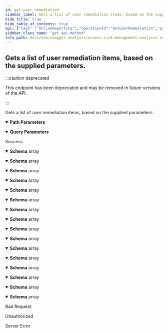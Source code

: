 ```yaml
---
id: get-user-remediation
sidebar_label: Gets a list of user remediation items, based on the supplied parameters.
hide_title: true
hide_table_of_contents: true
api: {"tags":["OnlineReporting"],"operationId":"GetUserRemediation","parameters":[{"name":"analysisId","in":"path","description":"Represents the unique analysis identifier.","required":true,"schema":{"type":"integer","format":"int32"}},{"name":"skip","in":"query","description":"Represents the optional parameter which specifies how many items will be bypassed.","required":false,"schema":{"type":"integer","format":"int32"}},{"name":"take","in":"query","description":"Represents the optional parameter which specifies how many items to returned.","required":false,"schema":{"type":"integer","format":"int32"}}],"responses":{"200":{"description":"Success","content":{"application/json;odata.metadata=minimal;odata.streaming=true":{"schema":{"uniqueItems":false,"type":"array","items":{"description":"Serves as the item which determines if a role is assigned to a user and if the  assignment has been used.","type":"object","properties":{"userName":{"description":"Represents the user name of the user associated with the remediation.","type":"string"},"userGroup":{"description":"Represents the group of the user associated with the remediation.","type":"string"},"role":{"description":"Represents the role of the remediation.","type":"string"},"recommendation":{"description":"Represents the recommendation of the remediation.","type":"string"},"difficulty":{"description":"Represents the difficulty level of the remediation.","type":"string"},"impact":{"description":"Represents the impact of the remediation.","type":"string"},"highOrCriticalRiskCount":{"format":"int32","description":"Represents the high or critical risk count of the remediation.","type":"integer"},"otherRiskCount":{"format":"int32","description":"Represents the other risk count of the remediation.","type":"integer"},"totalRiskCount":{"format":"int32","description":"Represents the total risk count of the remediation.","type":"integer"},"userId":{"description":"Identifier of the user.","type":"string"},"country":{"description":"Country of the user.","type":"string"},"system":{"description":"System of the user.","type":"string"},"department":{"description":"Department of the user.","type":"string"},"costCenter":{"description":"Cost Center of the user.","type":"string"},"function":{"description":"Function of the user.","type":"string"},"custom01":{"description":"Any custom value related to user.","type":"string"},"custom02":{"description":"Any custom value related to user.","type":"string"},"custom03":{"description":"Any custom value related to user.","type":"string"},"custom04":{"description":"Any custom value related to user.","type":"string"},"custom05":{"description":"Any custom value related to user.","type":"string"}}}}},"application/json;odata.metadata=minimal;odata.streaming=false":{"schema":{"uniqueItems":false,"type":"array","items":{"description":"Serves as the item which determines if a role is assigned to a user and if the  assignment has been used.","type":"object","properties":{"userName":{"description":"Represents the user name of the user associated with the remediation.","type":"string"},"userGroup":{"description":"Represents the group of the user associated with the remediation.","type":"string"},"role":{"description":"Represents the role of the remediation.","type":"string"},"recommendation":{"description":"Represents the recommendation of the remediation.","type":"string"},"difficulty":{"description":"Represents the difficulty level of the remediation.","type":"string"},"impact":{"description":"Represents the impact of the remediation.","type":"string"},"highOrCriticalRiskCount":{"format":"int32","description":"Represents the high or critical risk count of the remediation.","type":"integer"},"otherRiskCount":{"format":"int32","description":"Represents the other risk count of the remediation.","type":"integer"},"totalRiskCount":{"format":"int32","description":"Represents the total risk count of the remediation.","type":"integer"},"userId":{"description":"Identifier of the user.","type":"string"},"country":{"description":"Country of the user.","type":"string"},"system":{"description":"System of the user.","type":"string"},"department":{"description":"Department of the user.","type":"string"},"costCenter":{"description":"Cost Center of the user.","type":"string"},"function":{"description":"Function of the user.","type":"string"},"custom01":{"description":"Any custom value related to user.","type":"string"},"custom02":{"description":"Any custom value related to user.","type":"string"},"custom03":{"description":"Any custom value related to user.","type":"string"},"custom04":{"description":"Any custom value related to user.","type":"string"},"custom05":{"description":"Any custom value related to user.","type":"string"}}}}},"application/json;odata.metadata=minimal":{"schema":{"uniqueItems":false,"type":"array","items":{"description":"Serves as the item which determines if a role is assigned to a user and if the  assignment has been used.","type":"object","properties":{"userName":{"description":"Represents the user name of the user associated with the remediation.","type":"string"},"userGroup":{"description":"Represents the group of the user associated with the remediation.","type":"string"},"role":{"description":"Represents the role of the remediation.","type":"string"},"recommendation":{"description":"Represents the recommendation of the remediation.","type":"string"},"difficulty":{"description":"Represents the difficulty level of the remediation.","type":"string"},"impact":{"description":"Represents the impact of the remediation.","type":"string"},"highOrCriticalRiskCount":{"format":"int32","description":"Represents the high or critical risk count of the remediation.","type":"integer"},"otherRiskCount":{"format":"int32","description":"Represents the other risk count of the remediation.","type":"integer"},"totalRiskCount":{"format":"int32","description":"Represents the total risk count of the remediation.","type":"integer"},"userId":{"description":"Identifier of the user.","type":"string"},"country":{"description":"Country of the user.","type":"string"},"system":{"description":"System of the user.","type":"string"},"department":{"description":"Department of the user.","type":"string"},"costCenter":{"description":"Cost Center of the user.","type":"string"},"function":{"description":"Function of the user.","type":"string"},"custom01":{"description":"Any custom value related to user.","type":"string"},"custom02":{"description":"Any custom value related to user.","type":"string"},"custom03":{"description":"Any custom value related to user.","type":"string"},"custom04":{"description":"Any custom value related to user.","type":"string"},"custom05":{"description":"Any custom value related to user.","type":"string"}}}}},"application/json;odata.metadata=full;odata.streaming=true":{"schema":{"uniqueItems":false,"type":"array","items":{"description":"Serves as the item which determines if a role is assigned to a user and if the  assignment has been used.","type":"object","properties":{"userName":{"description":"Represents the user name of the user associated with the remediation.","type":"string"},"userGroup":{"description":"Represents the group of the user associated with the remediation.","type":"string"},"role":{"description":"Represents the role of the remediation.","type":"string"},"recommendation":{"description":"Represents the recommendation of the remediation.","type":"string"},"difficulty":{"description":"Represents the difficulty level of the remediation.","type":"string"},"impact":{"description":"Represents the impact of the remediation.","type":"string"},"highOrCriticalRiskCount":{"format":"int32","description":"Represents the high or critical risk count of the remediation.","type":"integer"},"otherRiskCount":{"format":"int32","description":"Represents the other risk count of the remediation.","type":"integer"},"totalRiskCount":{"format":"int32","description":"Represents the total risk count of the remediation.","type":"integer"},"userId":{"description":"Identifier of the user.","type":"string"},"country":{"description":"Country of the user.","type":"string"},"system":{"description":"System of the user.","type":"string"},"department":{"description":"Department of the user.","type":"string"},"costCenter":{"description":"Cost Center of the user.","type":"string"},"function":{"description":"Function of the user.","type":"string"},"custom01":{"description":"Any custom value related to user.","type":"string"},"custom02":{"description":"Any custom value related to user.","type":"string"},"custom03":{"description":"Any custom value related to user.","type":"string"},"custom04":{"description":"Any custom value related to user.","type":"string"},"custom05":{"description":"Any custom value related to user.","type":"string"}}}}},"application/json;odata.metadata=full;odata.streaming=false":{"schema":{"uniqueItems":false,"type":"array","items":{"description":"Serves as the item which determines if a role is assigned to a user and if the  assignment has been used.","type":"object","properties":{"userName":{"description":"Represents the user name of the user associated with the remediation.","type":"string"},"userGroup":{"description":"Represents the group of the user associated with the remediation.","type":"string"},"role":{"description":"Represents the role of the remediation.","type":"string"},"recommendation":{"description":"Represents the recommendation of the remediation.","type":"string"},"difficulty":{"description":"Represents the difficulty level of the remediation.","type":"string"},"impact":{"description":"Represents the impact of the remediation.","type":"string"},"highOrCriticalRiskCount":{"format":"int32","description":"Represents the high or critical risk count of the remediation.","type":"integer"},"otherRiskCount":{"format":"int32","description":"Represents the other risk count of the remediation.","type":"integer"},"totalRiskCount":{"format":"int32","description":"Represents the total risk count of the remediation.","type":"integer"},"userId":{"description":"Identifier of the user.","type":"string"},"country":{"description":"Country of the user.","type":"string"},"system":{"description":"System of the user.","type":"string"},"department":{"description":"Department of the user.","type":"string"},"costCenter":{"description":"Cost Center of the user.","type":"string"},"function":{"description":"Function of the user.","type":"string"},"custom01":{"description":"Any custom value related to user.","type":"string"},"custom02":{"description":"Any custom value related to user.","type":"string"},"custom03":{"description":"Any custom value related to user.","type":"string"},"custom04":{"description":"Any custom value related to user.","type":"string"},"custom05":{"description":"Any custom value related to user.","type":"string"}}}}},"application/json;odata.metadata=full":{"schema":{"uniqueItems":false,"type":"array","items":{"description":"Serves as the item which determines if a role is assigned to a user and if the  assignment has been used.","type":"object","properties":{"userName":{"description":"Represents the user name of the user associated with the remediation.","type":"string"},"userGroup":{"description":"Represents the group of the user associated with the remediation.","type":"string"},"role":{"description":"Represents the role of the remediation.","type":"string"},"recommendation":{"description":"Represents the recommendation of the remediation.","type":"string"},"difficulty":{"description":"Represents the difficulty level of the remediation.","type":"string"},"impact":{"description":"Represents the impact of the remediation.","type":"string"},"highOrCriticalRiskCount":{"format":"int32","description":"Represents the high or critical risk count of the remediation.","type":"integer"},"otherRiskCount":{"format":"int32","description":"Represents the other risk count of the remediation.","type":"integer"},"totalRiskCount":{"format":"int32","description":"Represents the total risk count of the remediation.","type":"integer"},"userId":{"description":"Identifier of the user.","type":"string"},"country":{"description":"Country of the user.","type":"string"},"system":{"description":"System of the user.","type":"string"},"department":{"description":"Department of the user.","type":"string"},"costCenter":{"description":"Cost Center of the user.","type":"string"},"function":{"description":"Function of the user.","type":"string"},"custom01":{"description":"Any custom value related to user.","type":"string"},"custom02":{"description":"Any custom value related to user.","type":"string"},"custom03":{"description":"Any custom value related to user.","type":"string"},"custom04":{"description":"Any custom value related to user.","type":"string"},"custom05":{"description":"Any custom value related to user.","type":"string"}}}}},"application/json;odata.metadata=none;odata.streaming=true":{"schema":{"uniqueItems":false,"type":"array","items":{"description":"Serves as the item which determines if a role is assigned to a user and if the  assignment has been used.","type":"object","properties":{"userName":{"description":"Represents the user name of the user associated with the remediation.","type":"string"},"userGroup":{"description":"Represents the group of the user associated with the remediation.","type":"string"},"role":{"description":"Represents the role of the remediation.","type":"string"},"recommendation":{"description":"Represents the recommendation of the remediation.","type":"string"},"difficulty":{"description":"Represents the difficulty level of the remediation.","type":"string"},"impact":{"description":"Represents the impact of the remediation.","type":"string"},"highOrCriticalRiskCount":{"format":"int32","description":"Represents the high or critical risk count of the remediation.","type":"integer"},"otherRiskCount":{"format":"int32","description":"Represents the other risk count of the remediation.","type":"integer"},"totalRiskCount":{"format":"int32","description":"Represents the total risk count of the remediation.","type":"integer"},"userId":{"description":"Identifier of the user.","type":"string"},"country":{"description":"Country of the user.","type":"string"},"system":{"description":"System of the user.","type":"string"},"department":{"description":"Department of the user.","type":"string"},"costCenter":{"description":"Cost Center of the user.","type":"string"},"function":{"description":"Function of the user.","type":"string"},"custom01":{"description":"Any custom value related to user.","type":"string"},"custom02":{"description":"Any custom value related to user.","type":"string"},"custom03":{"description":"Any custom value related to user.","type":"string"},"custom04":{"description":"Any custom value related to user.","type":"string"},"custom05":{"description":"Any custom value related to user.","type":"string"}}}}},"application/json;odata.metadata=none;odata.streaming=false":{"schema":{"uniqueItems":false,"type":"array","items":{"description":"Serves as the item which determines if a role is assigned to a user and if the  assignment has been used.","type":"object","properties":{"userName":{"description":"Represents the user name of the user associated with the remediation.","type":"string"},"userGroup":{"description":"Represents the group of the user associated with the remediation.","type":"string"},"role":{"description":"Represents the role of the remediation.","type":"string"},"recommendation":{"description":"Represents the recommendation of the remediation.","type":"string"},"difficulty":{"description":"Represents the difficulty level of the remediation.","type":"string"},"impact":{"description":"Represents the impact of the remediation.","type":"string"},"highOrCriticalRiskCount":{"format":"int32","description":"Represents the high or critical risk count of the remediation.","type":"integer"},"otherRiskCount":{"format":"int32","description":"Represents the other risk count of the remediation.","type":"integer"},"totalRiskCount":{"format":"int32","description":"Represents the total risk count of the remediation.","type":"integer"},"userId":{"description":"Identifier of the user.","type":"string"},"country":{"description":"Country of the user.","type":"string"},"system":{"description":"System of the user.","type":"string"},"department":{"description":"Department of the user.","type":"string"},"costCenter":{"description":"Cost Center of the user.","type":"string"},"function":{"description":"Function of the user.","type":"string"},"custom01":{"description":"Any custom value related to user.","type":"string"},"custom02":{"description":"Any custom value related to user.","type":"string"},"custom03":{"description":"Any custom value related to user.","type":"string"},"custom04":{"description":"Any custom value related to user.","type":"string"},"custom05":{"description":"Any custom value related to user.","type":"string"}}}}},"application/json;odata.metadata=none":{"schema":{"uniqueItems":false,"type":"array","items":{"description":"Serves as the item which determines if a role is assigned to a user and if the  assignment has been used.","type":"object","properties":{"userName":{"description":"Represents the user name of the user associated with the remediation.","type":"string"},"userGroup":{"description":"Represents the group of the user associated with the remediation.","type":"string"},"role":{"description":"Represents the role of the remediation.","type":"string"},"recommendation":{"description":"Represents the recommendation of the remediation.","type":"string"},"difficulty":{"description":"Represents the difficulty level of the remediation.","type":"string"},"impact":{"description":"Represents the impact of the remediation.","type":"string"},"highOrCriticalRiskCount":{"format":"int32","description":"Represents the high or critical risk count of the remediation.","type":"integer"},"otherRiskCount":{"format":"int32","description":"Represents the other risk count of the remediation.","type":"integer"},"totalRiskCount":{"format":"int32","description":"Represents the total risk count of the remediation.","type":"integer"},"userId":{"description":"Identifier of the user.","type":"string"},"country":{"description":"Country of the user.","type":"string"},"system":{"description":"System of the user.","type":"string"},"department":{"description":"Department of the user.","type":"string"},"costCenter":{"description":"Cost Center of the user.","type":"string"},"function":{"description":"Function of the user.","type":"string"},"custom01":{"description":"Any custom value related to user.","type":"string"},"custom02":{"description":"Any custom value related to user.","type":"string"},"custom03":{"description":"Any custom value related to user.","type":"string"},"custom04":{"description":"Any custom value related to user.","type":"string"},"custom05":{"description":"Any custom value related to user.","type":"string"}}}}},"application/json;odata.streaming=true":{"schema":{"uniqueItems":false,"type":"array","items":{"description":"Serves as the item which determines if a role is assigned to a user and if the  assignment has been used.","type":"object","properties":{"userName":{"description":"Represents the user name of the user associated with the remediation.","type":"string"},"userGroup":{"description":"Represents the group of the user associated with the remediation.","type":"string"},"role":{"description":"Represents the role of the remediation.","type":"string"},"recommendation":{"description":"Represents the recommendation of the remediation.","type":"string"},"difficulty":{"description":"Represents the difficulty level of the remediation.","type":"string"},"impact":{"description":"Represents the impact of the remediation.","type":"string"},"highOrCriticalRiskCount":{"format":"int32","description":"Represents the high or critical risk count of the remediation.","type":"integer"},"otherRiskCount":{"format":"int32","description":"Represents the other risk count of the remediation.","type":"integer"},"totalRiskCount":{"format":"int32","description":"Represents the total risk count of the remediation.","type":"integer"},"userId":{"description":"Identifier of the user.","type":"string"},"country":{"description":"Country of the user.","type":"string"},"system":{"description":"System of the user.","type":"string"},"department":{"description":"Department of the user.","type":"string"},"costCenter":{"description":"Cost Center of the user.","type":"string"},"function":{"description":"Function of the user.","type":"string"},"custom01":{"description":"Any custom value related to user.","type":"string"},"custom02":{"description":"Any custom value related to user.","type":"string"},"custom03":{"description":"Any custom value related to user.","type":"string"},"custom04":{"description":"Any custom value related to user.","type":"string"},"custom05":{"description":"Any custom value related to user.","type":"string"}}}}},"application/json;odata.streaming=false":{"schema":{"uniqueItems":false,"type":"array","items":{"description":"Serves as the item which determines if a role is assigned to a user and if the  assignment has been used.","type":"object","properties":{"userName":{"description":"Represents the user name of the user associated with the remediation.","type":"string"},"userGroup":{"description":"Represents the group of the user associated with the remediation.","type":"string"},"role":{"description":"Represents the role of the remediation.","type":"string"},"recommendation":{"description":"Represents the recommendation of the remediation.","type":"string"},"difficulty":{"description":"Represents the difficulty level of the remediation.","type":"string"},"impact":{"description":"Represents the impact of the remediation.","type":"string"},"highOrCriticalRiskCount":{"format":"int32","description":"Represents the high or critical risk count of the remediation.","type":"integer"},"otherRiskCount":{"format":"int32","description":"Represents the other risk count of the remediation.","type":"integer"},"totalRiskCount":{"format":"int32","description":"Represents the total risk count of the remediation.","type":"integer"},"userId":{"description":"Identifier of the user.","type":"string"},"country":{"description":"Country of the user.","type":"string"},"system":{"description":"System of the user.","type":"string"},"department":{"description":"Department of the user.","type":"string"},"costCenter":{"description":"Cost Center of the user.","type":"string"},"function":{"description":"Function of the user.","type":"string"},"custom01":{"description":"Any custom value related to user.","type":"string"},"custom02":{"description":"Any custom value related to user.","type":"string"},"custom03":{"description":"Any custom value related to user.","type":"string"},"custom04":{"description":"Any custom value related to user.","type":"string"},"custom05":{"description":"Any custom value related to user.","type":"string"}}}}},"application/json":{"schema":{"uniqueItems":false,"type":"array","items":{"description":"Serves as the item which determines if a role is assigned to a user and if the  assignment has been used.","type":"object","properties":{"userName":{"description":"Represents the user name of the user associated with the remediation.","type":"string"},"userGroup":{"description":"Represents the group of the user associated with the remediation.","type":"string"},"role":{"description":"Represents the role of the remediation.","type":"string"},"recommendation":{"description":"Represents the recommendation of the remediation.","type":"string"},"difficulty":{"description":"Represents the difficulty level of the remediation.","type":"string"},"impact":{"description":"Represents the impact of the remediation.","type":"string"},"highOrCriticalRiskCount":{"format":"int32","description":"Represents the high or critical risk count of the remediation.","type":"integer"},"otherRiskCount":{"format":"int32","description":"Represents the other risk count of the remediation.","type":"integer"},"totalRiskCount":{"format":"int32","description":"Represents the total risk count of the remediation.","type":"integer"},"userId":{"description":"Identifier of the user.","type":"string"},"country":{"description":"Country of the user.","type":"string"},"system":{"description":"System of the user.","type":"string"},"department":{"description":"Department of the user.","type":"string"},"costCenter":{"description":"Cost Center of the user.","type":"string"},"function":{"description":"Function of the user.","type":"string"},"custom01":{"description":"Any custom value related to user.","type":"string"},"custom02":{"description":"Any custom value related to user.","type":"string"},"custom03":{"description":"Any custom value related to user.","type":"string"},"custom04":{"description":"Any custom value related to user.","type":"string"},"custom05":{"description":"Any custom value related to user.","type":"string"}}}}},"application/xml":{"schema":{"uniqueItems":false,"type":"array","items":{"description":"Serves as the item which determines if a role is assigned to a user and if the  assignment has been used.","type":"object","properties":{"userName":{"description":"Represents the user name of the user associated with the remediation.","type":"string"},"userGroup":{"description":"Represents the group of the user associated with the remediation.","type":"string"},"role":{"description":"Represents the role of the remediation.","type":"string"},"recommendation":{"description":"Represents the recommendation of the remediation.","type":"string"},"difficulty":{"description":"Represents the difficulty level of the remediation.","type":"string"},"impact":{"description":"Represents the impact of the remediation.","type":"string"},"highOrCriticalRiskCount":{"format":"int32","description":"Represents the high or critical risk count of the remediation.","type":"integer"},"otherRiskCount":{"format":"int32","description":"Represents the other risk count of the remediation.","type":"integer"},"totalRiskCount":{"format":"int32","description":"Represents the total risk count of the remediation.","type":"integer"},"userId":{"description":"Identifier of the user.","type":"string"},"country":{"description":"Country of the user.","type":"string"},"system":{"description":"System of the user.","type":"string"},"department":{"description":"Department of the user.","type":"string"},"costCenter":{"description":"Cost Center of the user.","type":"string"},"function":{"description":"Function of the user.","type":"string"},"custom01":{"description":"Any custom value related to user.","type":"string"},"custom02":{"description":"Any custom value related to user.","type":"string"},"custom03":{"description":"Any custom value related to user.","type":"string"},"custom04":{"description":"Any custom value related to user.","type":"string"},"custom05":{"description":"Any custom value related to user.","type":"string"}}}}},"application/prs.odatatestxx-odata":{"schema":{"uniqueItems":false,"type":"array","items":{"description":"Serves as the item which determines if a role is assigned to a user and if the  assignment has been used.","type":"object","properties":{"userName":{"description":"Represents the user name of the user associated with the remediation.","type":"string"},"userGroup":{"description":"Represents the group of the user associated with the remediation.","type":"string"},"role":{"description":"Represents the role of the remediation.","type":"string"},"recommendation":{"description":"Represents the recommendation of the remediation.","type":"string"},"difficulty":{"description":"Represents the difficulty level of the remediation.","type":"string"},"impact":{"description":"Represents the impact of the remediation.","type":"string"},"highOrCriticalRiskCount":{"format":"int32","description":"Represents the high or critical risk count of the remediation.","type":"integer"},"otherRiskCount":{"format":"int32","description":"Represents the other risk count of the remediation.","type":"integer"},"totalRiskCount":{"format":"int32","description":"Represents the total risk count of the remediation.","type":"integer"},"userId":{"description":"Identifier of the user.","type":"string"},"country":{"description":"Country of the user.","type":"string"},"system":{"description":"System of the user.","type":"string"},"department":{"description":"Department of the user.","type":"string"},"costCenter":{"description":"Cost Center of the user.","type":"string"},"function":{"description":"Function of the user.","type":"string"},"custom01":{"description":"Any custom value related to user.","type":"string"},"custom02":{"description":"Any custom value related to user.","type":"string"},"custom03":{"description":"Any custom value related to user.","type":"string"},"custom04":{"description":"Any custom value related to user.","type":"string"},"custom05":{"description":"Any custom value related to user.","type":"string"}}}}},"text/plain":{"schema":{"uniqueItems":false,"type":"array","items":{"description":"Serves as the item which determines if a role is assigned to a user and if the  assignment has been used.","type":"object","properties":{"userName":{"description":"Represents the user name of the user associated with the remediation.","type":"string"},"userGroup":{"description":"Represents the group of the user associated with the remediation.","type":"string"},"role":{"description":"Represents the role of the remediation.","type":"string"},"recommendation":{"description":"Represents the recommendation of the remediation.","type":"string"},"difficulty":{"description":"Represents the difficulty level of the remediation.","type":"string"},"impact":{"description":"Represents the impact of the remediation.","type":"string"},"highOrCriticalRiskCount":{"format":"int32","description":"Represents the high or critical risk count of the remediation.","type":"integer"},"otherRiskCount":{"format":"int32","description":"Represents the other risk count of the remediation.","type":"integer"},"totalRiskCount":{"format":"int32","description":"Represents the total risk count of the remediation.","type":"integer"},"userId":{"description":"Identifier of the user.","type":"string"},"country":{"description":"Country of the user.","type":"string"},"system":{"description":"System of the user.","type":"string"},"department":{"description":"Department of the user.","type":"string"},"costCenter":{"description":"Cost Center of the user.","type":"string"},"function":{"description":"Function of the user.","type":"string"},"custom01":{"description":"Any custom value related to user.","type":"string"},"custom02":{"description":"Any custom value related to user.","type":"string"},"custom03":{"description":"Any custom value related to user.","type":"string"},"custom04":{"description":"Any custom value related to user.","type":"string"},"custom05":{"description":"Any custom value related to user.","type":"string"}}}}},"text/json":{"schema":{"uniqueItems":false,"type":"array","items":{"description":"Serves as the item which determines if a role is assigned to a user and if the  assignment has been used.","type":"object","properties":{"userName":{"description":"Represents the user name of the user associated with the remediation.","type":"string"},"userGroup":{"description":"Represents the group of the user associated with the remediation.","type":"string"},"role":{"description":"Represents the role of the remediation.","type":"string"},"recommendation":{"description":"Represents the recommendation of the remediation.","type":"string"},"difficulty":{"description":"Represents the difficulty level of the remediation.","type":"string"},"impact":{"description":"Represents the impact of the remediation.","type":"string"},"highOrCriticalRiskCount":{"format":"int32","description":"Represents the high or critical risk count of the remediation.","type":"integer"},"otherRiskCount":{"format":"int32","description":"Represents the other risk count of the remediation.","type":"integer"},"totalRiskCount":{"format":"int32","description":"Represents the total risk count of the remediation.","type":"integer"},"userId":{"description":"Identifier of the user.","type":"string"},"country":{"description":"Country of the user.","type":"string"},"system":{"description":"System of the user.","type":"string"},"department":{"description":"Department of the user.","type":"string"},"costCenter":{"description":"Cost Center of the user.","type":"string"},"function":{"description":"Function of the user.","type":"string"},"custom01":{"description":"Any custom value related to user.","type":"string"},"custom02":{"description":"Any custom value related to user.","type":"string"},"custom03":{"description":"Any custom value related to user.","type":"string"},"custom04":{"description":"Any custom value related to user.","type":"string"},"custom05":{"description":"Any custom value related to user.","type":"string"}}}}}}},"400":{"description":"Bad Request"},"401":{"description":"Unauthorized"},"500":{"description":"Server Error"}},"deprecated":true,"description":"Gets a list of user remediation items, based on the supplied parameters.","method":"get","path":"/api/userremediation/{analysisId}","info":{"version":"v1","title":"Access Risk Management Analysis Services"},"postman":{"name":"Gets a list of user remediation items, based on the supplied parameters.","description":{"type":"text/plain"},"url":{"path":["api","userremediation",":analysisId"],"host":["{{baseUrl}}"],"query":[{"disabled":false,"description":{"content":"Represents the optional parameter which specifies how many items will be bypassed.","type":"text/plain"},"key":"skip","value":""},{"disabled":false,"description":{"content":"Represents the optional parameter which specifies how many items to returned.","type":"text/plain"},"key":"take","value":""}],"variable":[{"disabled":false,"description":{"content":"(Required) Represents the unique analysis identifier.","type":"text/plain"},"type":"any","value":"","key":"analysisId"}]},"header":[{"key":"Accept","value":"application/json;odata.metadata=minimal;odata.streaming=true"}],"method":"GET"}}
sidebar_class_name: "get api-method"
info_path: docs/arm/swagger-analysis/access-risk-management-analysis-services
---
```



## Gets a list of user remediation items, based on the supplied parameters.

:::caution deprecated

This endpoint has been deprecated and may be removed in future versions of the API.

:::

Gets a list of user remediation items, based on the supplied parameters.

<details style={{"marginBottom":"1rem"}} data-collapsed={false} open={true}><summary style={{}}><strong>Path Parameters</strong></summary><div><ul><ParamsItem className={"paramsItem"} param={{"name":"analysisId","in":"path","description":"Represents the unique analysis identifier.","required":true,"schema":{"type":"integer","format":"int32"}}}></ParamsItem></ul></div></details><details style={{"marginBottom":"1rem"}} data-collapsed={false} open={true}><summary style={{}}><strong>Query Parameters</strong></summary><div><ul><ParamsItem className={"paramsItem"} param={{"name":"skip","in":"query","description":"Represents the optional parameter which specifies how many items will be bypassed.","required":false,"schema":{"type":"integer","format":"int32"}}}></ParamsItem><ParamsItem className={"paramsItem"} param={{"name":"take","in":"query","description":"Represents the optional parameter which specifies how many items to returned.","required":false,"schema":{"type":"integer","format":"int32"}}}></ParamsItem></ul></div></details><div><ApiTabs><TabItem label={"200"} value={"200"}><div>

Success

</div><div><MimeTabs groupId={"mime-type"}><TabItem label={"application/json;odata.metadata=minimal;odata.streaming=true"} value={"application/json;odata.metadata=minimal;odata.streaming=true"}><SchemaTabs groupId={"schema-tabs"}><TabItem label={"Schema"} value={"Schema"}><details style={{}} data-collapsed={false} open={true}><summary style={{"textAlign":"left"}}><strong>Schema</strong><span style={{"opacity":"0.6"}}> array</span></summary><div style={{"textAlign":"left","marginLeft":"1rem"}}></div><ul style={{"marginLeft":"1rem"}}><SchemaItem collapsible={false} name={"userName"} required={false} schemaDescription={"Represents the user name of the user associated with the remediation."} schemaName={"string"} qualifierMessage={undefined} defaultValue={undefined}></SchemaItem><SchemaItem collapsible={false} name={"userGroup"} required={false} schemaDescription={"Represents the group of the user associated with the remediation."} schemaName={"string"} qualifierMessage={undefined} defaultValue={undefined}></SchemaItem><SchemaItem collapsible={false} name={"role"} required={false} schemaDescription={"Represents the role of the remediation."} schemaName={"string"} qualifierMessage={undefined} defaultValue={undefined}></SchemaItem><SchemaItem collapsible={false} name={"recommendation"} required={false} schemaDescription={"Represents the recommendation of the remediation."} schemaName={"string"} qualifierMessage={undefined} defaultValue={undefined}></SchemaItem><SchemaItem collapsible={false} name={"difficulty"} required={false} schemaDescription={"Represents the difficulty level of the remediation."} schemaName={"string"} qualifierMessage={undefined} defaultValue={undefined}></SchemaItem><SchemaItem collapsible={false} name={"impact"} required={false} schemaDescription={"Represents the impact of the remediation."} schemaName={"string"} qualifierMessage={undefined} defaultValue={undefined}></SchemaItem><SchemaItem collapsible={false} name={"highOrCriticalRiskCount"} required={false} schemaDescription={"Represents the high or critical risk count of the remediation."} schemaName={"int32"} qualifierMessage={undefined} defaultValue={undefined}></SchemaItem><SchemaItem collapsible={false} name={"otherRiskCount"} required={false} schemaDescription={"Represents the other risk count of the remediation."} schemaName={"int32"} qualifierMessage={undefined} defaultValue={undefined}></SchemaItem><SchemaItem collapsible={false} name={"totalRiskCount"} required={false} schemaDescription={"Represents the total risk count of the remediation."} schemaName={"int32"} qualifierMessage={undefined} defaultValue={undefined}></SchemaItem><SchemaItem collapsible={false} name={"userId"} required={false} schemaDescription={"Identifier of the user."} schemaName={"string"} qualifierMessage={undefined} defaultValue={undefined}></SchemaItem><SchemaItem collapsible={false} name={"country"} required={false} schemaDescription={"Country of the user."} schemaName={"string"} qualifierMessage={undefined} defaultValue={undefined}></SchemaItem><SchemaItem collapsible={false} name={"system"} required={false} schemaDescription={"System of the user."} schemaName={"string"} qualifierMessage={undefined} defaultValue={undefined}></SchemaItem><SchemaItem collapsible={false} name={"department"} required={false} schemaDescription={"Department of the user."} schemaName={"string"} qualifierMessage={undefined} defaultValue={undefined}></SchemaItem><SchemaItem collapsible={false} name={"costCenter"} required={false} schemaDescription={"Cost Center of the user."} schemaName={"string"} qualifierMessage={undefined} defaultValue={undefined}></SchemaItem><SchemaItem collapsible={false} name={"function"} required={false} schemaDescription={"Function of the user."} schemaName={"string"} qualifierMessage={undefined} defaultValue={undefined}></SchemaItem><SchemaItem collapsible={false} name={"custom01"} required={false} schemaDescription={"Any custom value related to user."} schemaName={"string"} qualifierMessage={undefined} defaultValue={undefined}></SchemaItem><SchemaItem collapsible={false} name={"custom02"} required={false} schemaDescription={"Any custom value related to user."} schemaName={"string"} qualifierMessage={undefined} defaultValue={undefined}></SchemaItem><SchemaItem collapsible={false} name={"custom03"} required={false} schemaDescription={"Any custom value related to user."} schemaName={"string"} qualifierMessage={undefined} defaultValue={undefined}></SchemaItem><SchemaItem collapsible={false} name={"custom04"} required={false} schemaDescription={"Any custom value related to user."} schemaName={"string"} qualifierMessage={undefined} defaultValue={undefined}></SchemaItem><SchemaItem collapsible={false} name={"custom05"} required={false} schemaDescription={"Any custom value related to user."} schemaName={"string"} qualifierMessage={undefined} defaultValue={undefined}></SchemaItem></ul></details></TabItem></SchemaTabs></TabItem><TabItem label={"application/json;odata.metadata=minimal;odata.streaming=false"} value={"application/json;odata.metadata=minimal;odata.streaming=false"}><SchemaTabs groupId={"schema-tabs"}><TabItem label={"Schema"} value={"Schema"}><details style={{}} data-collapsed={false} open={true}><summary style={{"textAlign":"left"}}><strong>Schema</strong><span style={{"opacity":"0.6"}}> array</span></summary><div style={{"textAlign":"left","marginLeft":"1rem"}}></div><ul style={{"marginLeft":"1rem"}}><SchemaItem collapsible={false} name={"userName"} required={false} schemaDescription={"Represents the user name of the user associated with the remediation."} schemaName={"string"} qualifierMessage={undefined} defaultValue={undefined}></SchemaItem><SchemaItem collapsible={false} name={"userGroup"} required={false} schemaDescription={"Represents the group of the user associated with the remediation."} schemaName={"string"} qualifierMessage={undefined} defaultValue={undefined}></SchemaItem><SchemaItem collapsible={false} name={"role"} required={false} schemaDescription={"Represents the role of the remediation."} schemaName={"string"} qualifierMessage={undefined} defaultValue={undefined}></SchemaItem><SchemaItem collapsible={false} name={"recommendation"} required={false} schemaDescription={"Represents the recommendation of the remediation."} schemaName={"string"} qualifierMessage={undefined} defaultValue={undefined}></SchemaItem><SchemaItem collapsible={false} name={"difficulty"} required={false} schemaDescription={"Represents the difficulty level of the remediation."} schemaName={"string"} qualifierMessage={undefined} defaultValue={undefined}></SchemaItem><SchemaItem collapsible={false} name={"impact"} required={false} schemaDescription={"Represents the impact of the remediation."} schemaName={"string"} qualifierMessage={undefined} defaultValue={undefined}></SchemaItem><SchemaItem collapsible={false} name={"highOrCriticalRiskCount"} required={false} schemaDescription={"Represents the high or critical risk count of the remediation."} schemaName={"int32"} qualifierMessage={undefined} defaultValue={undefined}></SchemaItem><SchemaItem collapsible={false} name={"otherRiskCount"} required={false} schemaDescription={"Represents the other risk count of the remediation."} schemaName={"int32"} qualifierMessage={undefined} defaultValue={undefined}></SchemaItem><SchemaItem collapsible={false} name={"totalRiskCount"} required={false} schemaDescription={"Represents the total risk count of the remediation."} schemaName={"int32"} qualifierMessage={undefined} defaultValue={undefined}></SchemaItem><SchemaItem collapsible={false} name={"userId"} required={false} schemaDescription={"Identifier of the user."} schemaName={"string"} qualifierMessage={undefined} defaultValue={undefined}></SchemaItem><SchemaItem collapsible={false} name={"country"} required={false} schemaDescription={"Country of the user."} schemaName={"string"} qualifierMessage={undefined} defaultValue={undefined}></SchemaItem><SchemaItem collapsible={false} name={"system"} required={false} schemaDescription={"System of the user."} schemaName={"string"} qualifierMessage={undefined} defaultValue={undefined}></SchemaItem><SchemaItem collapsible={false} name={"department"} required={false} schemaDescription={"Department of the user."} schemaName={"string"} qualifierMessage={undefined} defaultValue={undefined}></SchemaItem><SchemaItem collapsible={false} name={"costCenter"} required={false} schemaDescription={"Cost Center of the user."} schemaName={"string"} qualifierMessage={undefined} defaultValue={undefined}></SchemaItem><SchemaItem collapsible={false} name={"function"} required={false} schemaDescription={"Function of the user."} schemaName={"string"} qualifierMessage={undefined} defaultValue={undefined}></SchemaItem><SchemaItem collapsible={false} name={"custom01"} required={false} schemaDescription={"Any custom value related to user."} schemaName={"string"} qualifierMessage={undefined} defaultValue={undefined}></SchemaItem><SchemaItem collapsible={false} name={"custom02"} required={false} schemaDescription={"Any custom value related to user."} schemaName={"string"} qualifierMessage={undefined} defaultValue={undefined}></SchemaItem><SchemaItem collapsible={false} name={"custom03"} required={false} schemaDescription={"Any custom value related to user."} schemaName={"string"} qualifierMessage={undefined} defaultValue={undefined}></SchemaItem><SchemaItem collapsible={false} name={"custom04"} required={false} schemaDescription={"Any custom value related to user."} schemaName={"string"} qualifierMessage={undefined} defaultValue={undefined}></SchemaItem><SchemaItem collapsible={false} name={"custom05"} required={false} schemaDescription={"Any custom value related to user."} schemaName={"string"} qualifierMessage={undefined} defaultValue={undefined}></SchemaItem></ul></details></TabItem></SchemaTabs></TabItem><TabItem label={"application/json;odata.metadata=minimal"} value={"application/json;odata.metadata=minimal"}><SchemaTabs groupId={"schema-tabs"}><TabItem label={"Schema"} value={"Schema"}><details style={{}} data-collapsed={false} open={true}><summary style={{"textAlign":"left"}}><strong>Schema</strong><span style={{"opacity":"0.6"}}> array</span></summary><div style={{"textAlign":"left","marginLeft":"1rem"}}></div><ul style={{"marginLeft":"1rem"}}><SchemaItem collapsible={false} name={"userName"} required={false} schemaDescription={"Represents the user name of the user associated with the remediation."} schemaName={"string"} qualifierMessage={undefined} defaultValue={undefined}></SchemaItem><SchemaItem collapsible={false} name={"userGroup"} required={false} schemaDescription={"Represents the group of the user associated with the remediation."} schemaName={"string"} qualifierMessage={undefined} defaultValue={undefined}></SchemaItem><SchemaItem collapsible={false} name={"role"} required={false} schemaDescription={"Represents the role of the remediation."} schemaName={"string"} qualifierMessage={undefined} defaultValue={undefined}></SchemaItem><SchemaItem collapsible={false} name={"recommendation"} required={false} schemaDescription={"Represents the recommendation of the remediation."} schemaName={"string"} qualifierMessage={undefined} defaultValue={undefined}></SchemaItem><SchemaItem collapsible={false} name={"difficulty"} required={false} schemaDescription={"Represents the difficulty level of the remediation."} schemaName={"string"} qualifierMessage={undefined} defaultValue={undefined}></SchemaItem><SchemaItem collapsible={false} name={"impact"} required={false} schemaDescription={"Represents the impact of the remediation."} schemaName={"string"} qualifierMessage={undefined} defaultValue={undefined}></SchemaItem><SchemaItem collapsible={false} name={"highOrCriticalRiskCount"} required={false} schemaDescription={"Represents the high or critical risk count of the remediation."} schemaName={"int32"} qualifierMessage={undefined} defaultValue={undefined}></SchemaItem><SchemaItem collapsible={false} name={"otherRiskCount"} required={false} schemaDescription={"Represents the other risk count of the remediation."} schemaName={"int32"} qualifierMessage={undefined} defaultValue={undefined}></SchemaItem><SchemaItem collapsible={false} name={"totalRiskCount"} required={false} schemaDescription={"Represents the total risk count of the remediation."} schemaName={"int32"} qualifierMessage={undefined} defaultValue={undefined}></SchemaItem><SchemaItem collapsible={false} name={"userId"} required={false} schemaDescription={"Identifier of the user."} schemaName={"string"} qualifierMessage={undefined} defaultValue={undefined}></SchemaItem><SchemaItem collapsible={false} name={"country"} required={false} schemaDescription={"Country of the user."} schemaName={"string"} qualifierMessage={undefined} defaultValue={undefined}></SchemaItem><SchemaItem collapsible={false} name={"system"} required={false} schemaDescription={"System of the user."} schemaName={"string"} qualifierMessage={undefined} defaultValue={undefined}></SchemaItem><SchemaItem collapsible={false} name={"department"} required={false} schemaDescription={"Department of the user."} schemaName={"string"} qualifierMessage={undefined} defaultValue={undefined}></SchemaItem><SchemaItem collapsible={false} name={"costCenter"} required={false} schemaDescription={"Cost Center of the user."} schemaName={"string"} qualifierMessage={undefined} defaultValue={undefined}></SchemaItem><SchemaItem collapsible={false} name={"function"} required={false} schemaDescription={"Function of the user."} schemaName={"string"} qualifierMessage={undefined} defaultValue={undefined}></SchemaItem><SchemaItem collapsible={false} name={"custom01"} required={false} schemaDescription={"Any custom value related to user."} schemaName={"string"} qualifierMessage={undefined} defaultValue={undefined}></SchemaItem><SchemaItem collapsible={false} name={"custom02"} required={false} schemaDescription={"Any custom value related to user."} schemaName={"string"} qualifierMessage={undefined} defaultValue={undefined}></SchemaItem><SchemaItem collapsible={false} name={"custom03"} required={false} schemaDescription={"Any custom value related to user."} schemaName={"string"} qualifierMessage={undefined} defaultValue={undefined}></SchemaItem><SchemaItem collapsible={false} name={"custom04"} required={false} schemaDescription={"Any custom value related to user."} schemaName={"string"} qualifierMessage={undefined} defaultValue={undefined}></SchemaItem><SchemaItem collapsible={false} name={"custom05"} required={false} schemaDescription={"Any custom value related to user."} schemaName={"string"} qualifierMessage={undefined} defaultValue={undefined}></SchemaItem></ul></details></TabItem></SchemaTabs></TabItem><TabItem label={"application/json;odata.metadata=full;odata.streaming=true"} value={"application/json;odata.metadata=full;odata.streaming=true"}><SchemaTabs groupId={"schema-tabs"}><TabItem label={"Schema"} value={"Schema"}><details style={{}} data-collapsed={false} open={true}><summary style={{"textAlign":"left"}}><strong>Schema</strong><span style={{"opacity":"0.6"}}> array</span></summary><div style={{"textAlign":"left","marginLeft":"1rem"}}></div><ul style={{"marginLeft":"1rem"}}><SchemaItem collapsible={false} name={"userName"} required={false} schemaDescription={"Represents the user name of the user associated with the remediation."} schemaName={"string"} qualifierMessage={undefined} defaultValue={undefined}></SchemaItem><SchemaItem collapsible={false} name={"userGroup"} required={false} schemaDescription={"Represents the group of the user associated with the remediation."} schemaName={"string"} qualifierMessage={undefined} defaultValue={undefined}></SchemaItem><SchemaItem collapsible={false} name={"role"} required={false} schemaDescription={"Represents the role of the remediation."} schemaName={"string"} qualifierMessage={undefined} defaultValue={undefined}></SchemaItem><SchemaItem collapsible={false} name={"recommendation"} required={false} schemaDescription={"Represents the recommendation of the remediation."} schemaName={"string"} qualifierMessage={undefined} defaultValue={undefined}></SchemaItem><SchemaItem collapsible={false} name={"difficulty"} required={false} schemaDescription={"Represents the difficulty level of the remediation."} schemaName={"string"} qualifierMessage={undefined} defaultValue={undefined}></SchemaItem><SchemaItem collapsible={false} name={"impact"} required={false} schemaDescription={"Represents the impact of the remediation."} schemaName={"string"} qualifierMessage={undefined} defaultValue={undefined}></SchemaItem><SchemaItem collapsible={false} name={"highOrCriticalRiskCount"} required={false} schemaDescription={"Represents the high or critical risk count of the remediation."} schemaName={"int32"} qualifierMessage={undefined} defaultValue={undefined}></SchemaItem><SchemaItem collapsible={false} name={"otherRiskCount"} required={false} schemaDescription={"Represents the other risk count of the remediation."} schemaName={"int32"} qualifierMessage={undefined} defaultValue={undefined}></SchemaItem><SchemaItem collapsible={false} name={"totalRiskCount"} required={false} schemaDescription={"Represents the total risk count of the remediation."} schemaName={"int32"} qualifierMessage={undefined} defaultValue={undefined}></SchemaItem><SchemaItem collapsible={false} name={"userId"} required={false} schemaDescription={"Identifier of the user."} schemaName={"string"} qualifierMessage={undefined} defaultValue={undefined}></SchemaItem><SchemaItem collapsible={false} name={"country"} required={false} schemaDescription={"Country of the user."} schemaName={"string"} qualifierMessage={undefined} defaultValue={undefined}></SchemaItem><SchemaItem collapsible={false} name={"system"} required={false} schemaDescription={"System of the user."} schemaName={"string"} qualifierMessage={undefined} defaultValue={undefined}></SchemaItem><SchemaItem collapsible={false} name={"department"} required={false} schemaDescription={"Department of the user."} schemaName={"string"} qualifierMessage={undefined} defaultValue={undefined}></SchemaItem><SchemaItem collapsible={false} name={"costCenter"} required={false} schemaDescription={"Cost Center of the user."} schemaName={"string"} qualifierMessage={undefined} defaultValue={undefined}></SchemaItem><SchemaItem collapsible={false} name={"function"} required={false} schemaDescription={"Function of the user."} schemaName={"string"} qualifierMessage={undefined} defaultValue={undefined}></SchemaItem><SchemaItem collapsible={false} name={"custom01"} required={false} schemaDescription={"Any custom value related to user."} schemaName={"string"} qualifierMessage={undefined} defaultValue={undefined}></SchemaItem><SchemaItem collapsible={false} name={"custom02"} required={false} schemaDescription={"Any custom value related to user."} schemaName={"string"} qualifierMessage={undefined} defaultValue={undefined}></SchemaItem><SchemaItem collapsible={false} name={"custom03"} required={false} schemaDescription={"Any custom value related to user."} schemaName={"string"} qualifierMessage={undefined} defaultValue={undefined}></SchemaItem><SchemaItem collapsible={false} name={"custom04"} required={false} schemaDescription={"Any custom value related to user."} schemaName={"string"} qualifierMessage={undefined} defaultValue={undefined}></SchemaItem><SchemaItem collapsible={false} name={"custom05"} required={false} schemaDescription={"Any custom value related to user."} schemaName={"string"} qualifierMessage={undefined} defaultValue={undefined}></SchemaItem></ul></details></TabItem></SchemaTabs></TabItem><TabItem label={"application/json;odata.metadata=full;odata.streaming=false"} value={"application/json;odata.metadata=full;odata.streaming=false"}><SchemaTabs groupId={"schema-tabs"}><TabItem label={"Schema"} value={"Schema"}><details style={{}} data-collapsed={false} open={true}><summary style={{"textAlign":"left"}}><strong>Schema</strong><span style={{"opacity":"0.6"}}> array</span></summary><div style={{"textAlign":"left","marginLeft":"1rem"}}></div><ul style={{"marginLeft":"1rem"}}><SchemaItem collapsible={false} name={"userName"} required={false} schemaDescription={"Represents the user name of the user associated with the remediation."} schemaName={"string"} qualifierMessage={undefined} defaultValue={undefined}></SchemaItem><SchemaItem collapsible={false} name={"userGroup"} required={false} schemaDescription={"Represents the group of the user associated with the remediation."} schemaName={"string"} qualifierMessage={undefined} defaultValue={undefined}></SchemaItem><SchemaItem collapsible={false} name={"role"} required={false} schemaDescription={"Represents the role of the remediation."} schemaName={"string"} qualifierMessage={undefined} defaultValue={undefined}></SchemaItem><SchemaItem collapsible={false} name={"recommendation"} required={false} schemaDescription={"Represents the recommendation of the remediation."} schemaName={"string"} qualifierMessage={undefined} defaultValue={undefined}></SchemaItem><SchemaItem collapsible={false} name={"difficulty"} required={false} schemaDescription={"Represents the difficulty level of the remediation."} schemaName={"string"} qualifierMessage={undefined} defaultValue={undefined}></SchemaItem><SchemaItem collapsible={false} name={"impact"} required={false} schemaDescription={"Represents the impact of the remediation."} schemaName={"string"} qualifierMessage={undefined} defaultValue={undefined}></SchemaItem><SchemaItem collapsible={false} name={"highOrCriticalRiskCount"} required={false} schemaDescription={"Represents the high or critical risk count of the remediation."} schemaName={"int32"} qualifierMessage={undefined} defaultValue={undefined}></SchemaItem><SchemaItem collapsible={false} name={"otherRiskCount"} required={false} schemaDescription={"Represents the other risk count of the remediation."} schemaName={"int32"} qualifierMessage={undefined} defaultValue={undefined}></SchemaItem><SchemaItem collapsible={false} name={"totalRiskCount"} required={false} schemaDescription={"Represents the total risk count of the remediation."} schemaName={"int32"} qualifierMessage={undefined} defaultValue={undefined}></SchemaItem><SchemaItem collapsible={false} name={"userId"} required={false} schemaDescription={"Identifier of the user."} schemaName={"string"} qualifierMessage={undefined} defaultValue={undefined}></SchemaItem><SchemaItem collapsible={false} name={"country"} required={false} schemaDescription={"Country of the user."} schemaName={"string"} qualifierMessage={undefined} defaultValue={undefined}></SchemaItem><SchemaItem collapsible={false} name={"system"} required={false} schemaDescription={"System of the user."} schemaName={"string"} qualifierMessage={undefined} defaultValue={undefined}></SchemaItem><SchemaItem collapsible={false} name={"department"} required={false} schemaDescription={"Department of the user."} schemaName={"string"} qualifierMessage={undefined} defaultValue={undefined}></SchemaItem><SchemaItem collapsible={false} name={"costCenter"} required={false} schemaDescription={"Cost Center of the user."} schemaName={"string"} qualifierMessage={undefined} defaultValue={undefined}></SchemaItem><SchemaItem collapsible={false} name={"function"} required={false} schemaDescription={"Function of the user."} schemaName={"string"} qualifierMessage={undefined} defaultValue={undefined}></SchemaItem><SchemaItem collapsible={false} name={"custom01"} required={false} schemaDescription={"Any custom value related to user."} schemaName={"string"} qualifierMessage={undefined} defaultValue={undefined}></SchemaItem><SchemaItem collapsible={false} name={"custom02"} required={false} schemaDescription={"Any custom value related to user."} schemaName={"string"} qualifierMessage={undefined} defaultValue={undefined}></SchemaItem><SchemaItem collapsible={false} name={"custom03"} required={false} schemaDescription={"Any custom value related to user."} schemaName={"string"} qualifierMessage={undefined} defaultValue={undefined}></SchemaItem><SchemaItem collapsible={false} name={"custom04"} required={false} schemaDescription={"Any custom value related to user."} schemaName={"string"} qualifierMessage={undefined} defaultValue={undefined}></SchemaItem><SchemaItem collapsible={false} name={"custom05"} required={false} schemaDescription={"Any custom value related to user."} schemaName={"string"} qualifierMessage={undefined} defaultValue={undefined}></SchemaItem></ul></details></TabItem></SchemaTabs></TabItem><TabItem label={"application/json;odata.metadata=full"} value={"application/json;odata.metadata=full"}><SchemaTabs groupId={"schema-tabs"}><TabItem label={"Schema"} value={"Schema"}><details style={{}} data-collapsed={false} open={true}><summary style={{"textAlign":"left"}}><strong>Schema</strong><span style={{"opacity":"0.6"}}> array</span></summary><div style={{"textAlign":"left","marginLeft":"1rem"}}></div><ul style={{"marginLeft":"1rem"}}><SchemaItem collapsible={false} name={"userName"} required={false} schemaDescription={"Represents the user name of the user associated with the remediation."} schemaName={"string"} qualifierMessage={undefined} defaultValue={undefined}></SchemaItem><SchemaItem collapsible={false} name={"userGroup"} required={false} schemaDescription={"Represents the group of the user associated with the remediation."} schemaName={"string"} qualifierMessage={undefined} defaultValue={undefined}></SchemaItem><SchemaItem collapsible={false} name={"role"} required={false} schemaDescription={"Represents the role of the remediation."} schemaName={"string"} qualifierMessage={undefined} defaultValue={undefined}></SchemaItem><SchemaItem collapsible={false} name={"recommendation"} required={false} schemaDescription={"Represents the recommendation of the remediation."} schemaName={"string"} qualifierMessage={undefined} defaultValue={undefined}></SchemaItem><SchemaItem collapsible={false} name={"difficulty"} required={false} schemaDescription={"Represents the difficulty level of the remediation."} schemaName={"string"} qualifierMessage={undefined} defaultValue={undefined}></SchemaItem><SchemaItem collapsible={false} name={"impact"} required={false} schemaDescription={"Represents the impact of the remediation."} schemaName={"string"} qualifierMessage={undefined} defaultValue={undefined}></SchemaItem><SchemaItem collapsible={false} name={"highOrCriticalRiskCount"} required={false} schemaDescription={"Represents the high or critical risk count of the remediation."} schemaName={"int32"} qualifierMessage={undefined} defaultValue={undefined}></SchemaItem><SchemaItem collapsible={false} name={"otherRiskCount"} required={false} schemaDescription={"Represents the other risk count of the remediation."} schemaName={"int32"} qualifierMessage={undefined} defaultValue={undefined}></SchemaItem><SchemaItem collapsible={false} name={"totalRiskCount"} required={false} schemaDescription={"Represents the total risk count of the remediation."} schemaName={"int32"} qualifierMessage={undefined} defaultValue={undefined}></SchemaItem><SchemaItem collapsible={false} name={"userId"} required={false} schemaDescription={"Identifier of the user."} schemaName={"string"} qualifierMessage={undefined} defaultValue={undefined}></SchemaItem><SchemaItem collapsible={false} name={"country"} required={false} schemaDescription={"Country of the user."} schemaName={"string"} qualifierMessage={undefined} defaultValue={undefined}></SchemaItem><SchemaItem collapsible={false} name={"system"} required={false} schemaDescription={"System of the user."} schemaName={"string"} qualifierMessage={undefined} defaultValue={undefined}></SchemaItem><SchemaItem collapsible={false} name={"department"} required={false} schemaDescription={"Department of the user."} schemaName={"string"} qualifierMessage={undefined} defaultValue={undefined}></SchemaItem><SchemaItem collapsible={false} name={"costCenter"} required={false} schemaDescription={"Cost Center of the user."} schemaName={"string"} qualifierMessage={undefined} defaultValue={undefined}></SchemaItem><SchemaItem collapsible={false} name={"function"} required={false} schemaDescription={"Function of the user."} schemaName={"string"} qualifierMessage={undefined} defaultValue={undefined}></SchemaItem><SchemaItem collapsible={false} name={"custom01"} required={false} schemaDescription={"Any custom value related to user."} schemaName={"string"} qualifierMessage={undefined} defaultValue={undefined}></SchemaItem><SchemaItem collapsible={false} name={"custom02"} required={false} schemaDescription={"Any custom value related to user."} schemaName={"string"} qualifierMessage={undefined} defaultValue={undefined}></SchemaItem><SchemaItem collapsible={false} name={"custom03"} required={false} schemaDescription={"Any custom value related to user."} schemaName={"string"} qualifierMessage={undefined} defaultValue={undefined}></SchemaItem><SchemaItem collapsible={false} name={"custom04"} required={false} schemaDescription={"Any custom value related to user."} schemaName={"string"} qualifierMessage={undefined} defaultValue={undefined}></SchemaItem><SchemaItem collapsible={false} name={"custom05"} required={false} schemaDescription={"Any custom value related to user."} schemaName={"string"} qualifierMessage={undefined} defaultValue={undefined}></SchemaItem></ul></details></TabItem></SchemaTabs></TabItem><TabItem label={"application/json;odata.metadata=none;odata.streaming=true"} value={"application/json;odata.metadata=none;odata.streaming=true"}><SchemaTabs groupId={"schema-tabs"}><TabItem label={"Schema"} value={"Schema"}><details style={{}} data-collapsed={false} open={true}><summary style={{"textAlign":"left"}}><strong>Schema</strong><span style={{"opacity":"0.6"}}> array</span></summary><div style={{"textAlign":"left","marginLeft":"1rem"}}></div><ul style={{"marginLeft":"1rem"}}><SchemaItem collapsible={false} name={"userName"} required={false} schemaDescription={"Represents the user name of the user associated with the remediation."} schemaName={"string"} qualifierMessage={undefined} defaultValue={undefined}></SchemaItem><SchemaItem collapsible={false} name={"userGroup"} required={false} schemaDescription={"Represents the group of the user associated with the remediation."} schemaName={"string"} qualifierMessage={undefined} defaultValue={undefined}></SchemaItem><SchemaItem collapsible={false} name={"role"} required={false} schemaDescription={"Represents the role of the remediation."} schemaName={"string"} qualifierMessage={undefined} defaultValue={undefined}></SchemaItem><SchemaItem collapsible={false} name={"recommendation"} required={false} schemaDescription={"Represents the recommendation of the remediation."} schemaName={"string"} qualifierMessage={undefined} defaultValue={undefined}></SchemaItem><SchemaItem collapsible={false} name={"difficulty"} required={false} schemaDescription={"Represents the difficulty level of the remediation."} schemaName={"string"} qualifierMessage={undefined} defaultValue={undefined}></SchemaItem><SchemaItem collapsible={false} name={"impact"} required={false} schemaDescription={"Represents the impact of the remediation."} schemaName={"string"} qualifierMessage={undefined} defaultValue={undefined}></SchemaItem><SchemaItem collapsible={false} name={"highOrCriticalRiskCount"} required={false} schemaDescription={"Represents the high or critical risk count of the remediation."} schemaName={"int32"} qualifierMessage={undefined} defaultValue={undefined}></SchemaItem><SchemaItem collapsible={false} name={"otherRiskCount"} required={false} schemaDescription={"Represents the other risk count of the remediation."} schemaName={"int32"} qualifierMessage={undefined} defaultValue={undefined}></SchemaItem><SchemaItem collapsible={false} name={"totalRiskCount"} required={false} schemaDescription={"Represents the total risk count of the remediation."} schemaName={"int32"} qualifierMessage={undefined} defaultValue={undefined}></SchemaItem><SchemaItem collapsible={false} name={"userId"} required={false} schemaDescription={"Identifier of the user."} schemaName={"string"} qualifierMessage={undefined} defaultValue={undefined}></SchemaItem><SchemaItem collapsible={false} name={"country"} required={false} schemaDescription={"Country of the user."} schemaName={"string"} qualifierMessage={undefined} defaultValue={undefined}></SchemaItem><SchemaItem collapsible={false} name={"system"} required={false} schemaDescription={"System of the user."} schemaName={"string"} qualifierMessage={undefined} defaultValue={undefined}></SchemaItem><SchemaItem collapsible={false} name={"department"} required={false} schemaDescription={"Department of the user."} schemaName={"string"} qualifierMessage={undefined} defaultValue={undefined}></SchemaItem><SchemaItem collapsible={false} name={"costCenter"} required={false} schemaDescription={"Cost Center of the user."} schemaName={"string"} qualifierMessage={undefined} defaultValue={undefined}></SchemaItem><SchemaItem collapsible={false} name={"function"} required={false} schemaDescription={"Function of the user."} schemaName={"string"} qualifierMessage={undefined} defaultValue={undefined}></SchemaItem><SchemaItem collapsible={false} name={"custom01"} required={false} schemaDescription={"Any custom value related to user."} schemaName={"string"} qualifierMessage={undefined} defaultValue={undefined}></SchemaItem><SchemaItem collapsible={false} name={"custom02"} required={false} schemaDescription={"Any custom value related to user."} schemaName={"string"} qualifierMessage={undefined} defaultValue={undefined}></SchemaItem><SchemaItem collapsible={false} name={"custom03"} required={false} schemaDescription={"Any custom value related to user."} schemaName={"string"} qualifierMessage={undefined} defaultValue={undefined}></SchemaItem><SchemaItem collapsible={false} name={"custom04"} required={false} schemaDescription={"Any custom value related to user."} schemaName={"string"} qualifierMessage={undefined} defaultValue={undefined}></SchemaItem><SchemaItem collapsible={false} name={"custom05"} required={false} schemaDescription={"Any custom value related to user."} schemaName={"string"} qualifierMessage={undefined} defaultValue={undefined}></SchemaItem></ul></details></TabItem></SchemaTabs></TabItem><TabItem label={"application/json;odata.metadata=none;odata.streaming=false"} value={"application/json;odata.metadata=none;odata.streaming=false"}><SchemaTabs groupId={"schema-tabs"}><TabItem label={"Schema"} value={"Schema"}><details style={{}} data-collapsed={false} open={true}><summary style={{"textAlign":"left"}}><strong>Schema</strong><span style={{"opacity":"0.6"}}> array</span></summary><div style={{"textAlign":"left","marginLeft":"1rem"}}></div><ul style={{"marginLeft":"1rem"}}><SchemaItem collapsible={false} name={"userName"} required={false} schemaDescription={"Represents the user name of the user associated with the remediation."} schemaName={"string"} qualifierMessage={undefined} defaultValue={undefined}></SchemaItem><SchemaItem collapsible={false} name={"userGroup"} required={false} schemaDescription={"Represents the group of the user associated with the remediation."} schemaName={"string"} qualifierMessage={undefined} defaultValue={undefined}></SchemaItem><SchemaItem collapsible={false} name={"role"} required={false} schemaDescription={"Represents the role of the remediation."} schemaName={"string"} qualifierMessage={undefined} defaultValue={undefined}></SchemaItem><SchemaItem collapsible={false} name={"recommendation"} required={false} schemaDescription={"Represents the recommendation of the remediation."} schemaName={"string"} qualifierMessage={undefined} defaultValue={undefined}></SchemaItem><SchemaItem collapsible={false} name={"difficulty"} required={false} schemaDescription={"Represents the difficulty level of the remediation."} schemaName={"string"} qualifierMessage={undefined} defaultValue={undefined}></SchemaItem><SchemaItem collapsible={false} name={"impact"} required={false} schemaDescription={"Represents the impact of the remediation."} schemaName={"string"} qualifierMessage={undefined} defaultValue={undefined}></SchemaItem><SchemaItem collapsible={false} name={"highOrCriticalRiskCount"} required={false} schemaDescription={"Represents the high or critical risk count of the remediation."} schemaName={"int32"} qualifierMessage={undefined} defaultValue={undefined}></SchemaItem><SchemaItem collapsible={false} name={"otherRiskCount"} required={false} schemaDescription={"Represents the other risk count of the remediation."} schemaName={"int32"} qualifierMessage={undefined} defaultValue={undefined}></SchemaItem><SchemaItem collapsible={false} name={"totalRiskCount"} required={false} schemaDescription={"Represents the total risk count of the remediation."} schemaName={"int32"} qualifierMessage={undefined} defaultValue={undefined}></SchemaItem><SchemaItem collapsible={false} name={"userId"} required={false} schemaDescription={"Identifier of the user."} schemaName={"string"} qualifierMessage={undefined} defaultValue={undefined}></SchemaItem><SchemaItem collapsible={false} name={"country"} required={false} schemaDescription={"Country of the user."} schemaName={"string"} qualifierMessage={undefined} defaultValue={undefined}></SchemaItem><SchemaItem collapsible={false} name={"system"} required={false} schemaDescription={"System of the user."} schemaName={"string"} qualifierMessage={undefined} defaultValue={undefined}></SchemaItem><SchemaItem collapsible={false} name={"department"} required={false} schemaDescription={"Department of the user."} schemaName={"string"} qualifierMessage={undefined} defaultValue={undefined}></SchemaItem><SchemaItem collapsible={false} name={"costCenter"} required={false} schemaDescription={"Cost Center of the user."} schemaName={"string"} qualifierMessage={undefined} defaultValue={undefined}></SchemaItem><SchemaItem collapsible={false} name={"function"} required={false} schemaDescription={"Function of the user."} schemaName={"string"} qualifierMessage={undefined} defaultValue={undefined}></SchemaItem><SchemaItem collapsible={false} name={"custom01"} required={false} schemaDescription={"Any custom value related to user."} schemaName={"string"} qualifierMessage={undefined} defaultValue={undefined}></SchemaItem><SchemaItem collapsible={false} name={"custom02"} required={false} schemaDescription={"Any custom value related to user."} schemaName={"string"} qualifierMessage={undefined} defaultValue={undefined}></SchemaItem><SchemaItem collapsible={false} name={"custom03"} required={false} schemaDescription={"Any custom value related to user."} schemaName={"string"} qualifierMessage={undefined} defaultValue={undefined}></SchemaItem><SchemaItem collapsible={false} name={"custom04"} required={false} schemaDescription={"Any custom value related to user."} schemaName={"string"} qualifierMessage={undefined} defaultValue={undefined}></SchemaItem><SchemaItem collapsible={false} name={"custom05"} required={false} schemaDescription={"Any custom value related to user."} schemaName={"string"} qualifierMessage={undefined} defaultValue={undefined}></SchemaItem></ul></details></TabItem></SchemaTabs></TabItem><TabItem label={"application/json;odata.metadata=none"} value={"application/json;odata.metadata=none"}><SchemaTabs groupId={"schema-tabs"}><TabItem label={"Schema"} value={"Schema"}><details style={{}} data-collapsed={false} open={true}><summary style={{"textAlign":"left"}}><strong>Schema</strong><span style={{"opacity":"0.6"}}> array</span></summary><div style={{"textAlign":"left","marginLeft":"1rem"}}></div><ul style={{"marginLeft":"1rem"}}><SchemaItem collapsible={false} name={"userName"} required={false} schemaDescription={"Represents the user name of the user associated with the remediation."} schemaName={"string"} qualifierMessage={undefined} defaultValue={undefined}></SchemaItem><SchemaItem collapsible={false} name={"userGroup"} required={false} schemaDescription={"Represents the group of the user associated with the remediation."} schemaName={"string"} qualifierMessage={undefined} defaultValue={undefined}></SchemaItem><SchemaItem collapsible={false} name={"role"} required={false} schemaDescription={"Represents the role of the remediation."} schemaName={"string"} qualifierMessage={undefined} defaultValue={undefined}></SchemaItem><SchemaItem collapsible={false} name={"recommendation"} required={false} schemaDescription={"Represents the recommendation of the remediation."} schemaName={"string"} qualifierMessage={undefined} defaultValue={undefined}></SchemaItem><SchemaItem collapsible={false} name={"difficulty"} required={false} schemaDescription={"Represents the difficulty level of the remediation."} schemaName={"string"} qualifierMessage={undefined} defaultValue={undefined}></SchemaItem><SchemaItem collapsible={false} name={"impact"} required={false} schemaDescription={"Represents the impact of the remediation."} schemaName={"string"} qualifierMessage={undefined} defaultValue={undefined}></SchemaItem><SchemaItem collapsible={false} name={"highOrCriticalRiskCount"} required={false} schemaDescription={"Represents the high or critical risk count of the remediation."} schemaName={"int32"} qualifierMessage={undefined} defaultValue={undefined}></SchemaItem><SchemaItem collapsible={false} name={"otherRiskCount"} required={false} schemaDescription={"Represents the other risk count of the remediation."} schemaName={"int32"} qualifierMessage={undefined} defaultValue={undefined}></SchemaItem><SchemaItem collapsible={false} name={"totalRiskCount"} required={false} schemaDescription={"Represents the total risk count of the remediation."} schemaName={"int32"} qualifierMessage={undefined} defaultValue={undefined}></SchemaItem><SchemaItem collapsible={false} name={"userId"} required={false} schemaDescription={"Identifier of the user."} schemaName={"string"} qualifierMessage={undefined} defaultValue={undefined}></SchemaItem><SchemaItem collapsible={false} name={"country"} required={false} schemaDescription={"Country of the user."} schemaName={"string"} qualifierMessage={undefined} defaultValue={undefined}></SchemaItem><SchemaItem collapsible={false} name={"system"} required={false} schemaDescription={"System of the user."} schemaName={"string"} qualifierMessage={undefined} defaultValue={undefined}></SchemaItem><SchemaItem collapsible={false} name={"department"} required={false} schemaDescription={"Department of the user."} schemaName={"string"} qualifierMessage={undefined} defaultValue={undefined}></SchemaItem><SchemaItem collapsible={false} name={"costCenter"} required={false} schemaDescription={"Cost Center of the user."} schemaName={"string"} qualifierMessage={undefined} defaultValue={undefined}></SchemaItem><SchemaItem collapsible={false} name={"function"} required={false} schemaDescription={"Function of the user."} schemaName={"string"} qualifierMessage={undefined} defaultValue={undefined}></SchemaItem><SchemaItem collapsible={false} name={"custom01"} required={false} schemaDescription={"Any custom value related to user."} schemaName={"string"} qualifierMessage={undefined} defaultValue={undefined}></SchemaItem><SchemaItem collapsible={false} name={"custom02"} required={false} schemaDescription={"Any custom value related to user."} schemaName={"string"} qualifierMessage={undefined} defaultValue={undefined}></SchemaItem><SchemaItem collapsible={false} name={"custom03"} required={false} schemaDescription={"Any custom value related to user."} schemaName={"string"} qualifierMessage={undefined} defaultValue={undefined}></SchemaItem><SchemaItem collapsible={false} name={"custom04"} required={false} schemaDescription={"Any custom value related to user."} schemaName={"string"} qualifierMessage={undefined} defaultValue={undefined}></SchemaItem><SchemaItem collapsible={false} name={"custom05"} required={false} schemaDescription={"Any custom value related to user."} schemaName={"string"} qualifierMessage={undefined} defaultValue={undefined}></SchemaItem></ul></details></TabItem></SchemaTabs></TabItem><TabItem label={"application/json;odata.streaming=true"} value={"application/json;odata.streaming=true"}><SchemaTabs groupId={"schema-tabs"}><TabItem label={"Schema"} value={"Schema"}><details style={{}} data-collapsed={false} open={true}><summary style={{"textAlign":"left"}}><strong>Schema</strong><span style={{"opacity":"0.6"}}> array</span></summary><div style={{"textAlign":"left","marginLeft":"1rem"}}></div><ul style={{"marginLeft":"1rem"}}><SchemaItem collapsible={false} name={"userName"} required={false} schemaDescription={"Represents the user name of the user associated with the remediation."} schemaName={"string"} qualifierMessage={undefined} defaultValue={undefined}></SchemaItem><SchemaItem collapsible={false} name={"userGroup"} required={false} schemaDescription={"Represents the group of the user associated with the remediation."} schemaName={"string"} qualifierMessage={undefined} defaultValue={undefined}></SchemaItem><SchemaItem collapsible={false} name={"role"} required={false} schemaDescription={"Represents the role of the remediation."} schemaName={"string"} qualifierMessage={undefined} defaultValue={undefined}></SchemaItem><SchemaItem collapsible={false} name={"recommendation"} required={false} schemaDescription={"Represents the recommendation of the remediation."} schemaName={"string"} qualifierMessage={undefined} defaultValue={undefined}></SchemaItem><SchemaItem collapsible={false} name={"difficulty"} required={false} schemaDescription={"Represents the difficulty level of the remediation."} schemaName={"string"} qualifierMessage={undefined} defaultValue={undefined}></SchemaItem><SchemaItem collapsible={false} name={"impact"} required={false} schemaDescription={"Represents the impact of the remediation."} schemaName={"string"} qualifierMessage={undefined} defaultValue={undefined}></SchemaItem><SchemaItem collapsible={false} name={"highOrCriticalRiskCount"} required={false} schemaDescription={"Represents the high or critical risk count of the remediation."} schemaName={"int32"} qualifierMessage={undefined} defaultValue={undefined}></SchemaItem><SchemaItem collapsible={false} name={"otherRiskCount"} required={false} schemaDescription={"Represents the other risk count of the remediation."} schemaName={"int32"} qualifierMessage={undefined} defaultValue={undefined}></SchemaItem><SchemaItem collapsible={false} name={"totalRiskCount"} required={false} schemaDescription={"Represents the total risk count of the remediation."} schemaName={"int32"} qualifierMessage={undefined} defaultValue={undefined}></SchemaItem><SchemaItem collapsible={false} name={"userId"} required={false} schemaDescription={"Identifier of the user."} schemaName={"string"} qualifierMessage={undefined} defaultValue={undefined}></SchemaItem><SchemaItem collapsible={false} name={"country"} required={false} schemaDescription={"Country of the user."} schemaName={"string"} qualifierMessage={undefined} defaultValue={undefined}></SchemaItem><SchemaItem collapsible={false} name={"system"} required={false} schemaDescription={"System of the user."} schemaName={"string"} qualifierMessage={undefined} defaultValue={undefined}></SchemaItem><SchemaItem collapsible={false} name={"department"} required={false} schemaDescription={"Department of the user."} schemaName={"string"} qualifierMessage={undefined} defaultValue={undefined}></SchemaItem><SchemaItem collapsible={false} name={"costCenter"} required={false} schemaDescription={"Cost Center of the user."} schemaName={"string"} qualifierMessage={undefined} defaultValue={undefined}></SchemaItem><SchemaItem collapsible={false} name={"function"} required={false} schemaDescription={"Function of the user."} schemaName={"string"} qualifierMessage={undefined} defaultValue={undefined}></SchemaItem><SchemaItem collapsible={false} name={"custom01"} required={false} schemaDescription={"Any custom value related to user."} schemaName={"string"} qualifierMessage={undefined} defaultValue={undefined}></SchemaItem><SchemaItem collapsible={false} name={"custom02"} required={false} schemaDescription={"Any custom value related to user."} schemaName={"string"} qualifierMessage={undefined} defaultValue={undefined}></SchemaItem><SchemaItem collapsible={false} name={"custom03"} required={false} schemaDescription={"Any custom value related to user."} schemaName={"string"} qualifierMessage={undefined} defaultValue={undefined}></SchemaItem><SchemaItem collapsible={false} name={"custom04"} required={false} schemaDescription={"Any custom value related to user."} schemaName={"string"} qualifierMessage={undefined} defaultValue={undefined}></SchemaItem><SchemaItem collapsible={false} name={"custom05"} required={false} schemaDescription={"Any custom value related to user."} schemaName={"string"} qualifierMessage={undefined} defaultValue={undefined}></SchemaItem></ul></details></TabItem></SchemaTabs></TabItem><TabItem label={"application/json;odata.streaming=false"} value={"application/json;odata.streaming=false"}><SchemaTabs groupId={"schema-tabs"}><TabItem label={"Schema"} value={"Schema"}><details style={{}} data-collapsed={false} open={true}><summary style={{"textAlign":"left"}}><strong>Schema</strong><span style={{"opacity":"0.6"}}> array</span></summary><div style={{"textAlign":"left","marginLeft":"1rem"}}></div><ul style={{"marginLeft":"1rem"}}><SchemaItem collapsible={false} name={"userName"} required={false} schemaDescription={"Represents the user name of the user associated with the remediation."} schemaName={"string"} qualifierMessage={undefined} defaultValue={undefined}></SchemaItem><SchemaItem collapsible={false} name={"userGroup"} required={false} schemaDescription={"Represents the group of the user associated with the remediation."} schemaName={"string"} qualifierMessage={undefined} defaultValue={undefined}></SchemaItem><SchemaItem collapsible={false} name={"role"} required={false} schemaDescription={"Represents the role of the remediation."} schemaName={"string"} qualifierMessage={undefined} defaultValue={undefined}></SchemaItem><SchemaItem collapsible={false} name={"recommendation"} required={false} schemaDescription={"Represents the recommendation of the remediation."} schemaName={"string"} qualifierMessage={undefined} defaultValue={undefined}></SchemaItem><SchemaItem collapsible={false} name={"difficulty"} required={false} schemaDescription={"Represents the difficulty level of the remediation."} schemaName={"string"} qualifierMessage={undefined} defaultValue={undefined}></SchemaItem><SchemaItem collapsible={false} name={"impact"} required={false} schemaDescription={"Represents the impact of the remediation."} schemaName={"string"} qualifierMessage={undefined} defaultValue={undefined}></SchemaItem><SchemaItem collapsible={false} name={"highOrCriticalRiskCount"} required={false} schemaDescription={"Represents the high or critical risk count of the remediation."} schemaName={"int32"} qualifierMessage={undefined} defaultValue={undefined}></SchemaItem><SchemaItem collapsible={false} name={"otherRiskCount"} required={false} schemaDescription={"Represents the other risk count of the remediation."} schemaName={"int32"} qualifierMessage={undefined} defaultValue={undefined}></SchemaItem><SchemaItem collapsible={false} name={"totalRiskCount"} required={false} schemaDescription={"Represents the total risk count of the remediation."} schemaName={"int32"} qualifierMessage={undefined} defaultValue={undefined}></SchemaItem><SchemaItem collapsible={false} name={"userId"} required={false} schemaDescription={"Identifier of the user."} schemaName={"string"} qualifierMessage={undefined} defaultValue={undefined}></SchemaItem><SchemaItem collapsible={false} name={"country"} required={false} schemaDescription={"Country of the user."} schemaName={"string"} qualifierMessage={undefined} defaultValue={undefined}></SchemaItem><SchemaItem collapsible={false} name={"system"} required={false} schemaDescription={"System of the user."} schemaName={"string"} qualifierMessage={undefined} defaultValue={undefined}></SchemaItem><SchemaItem collapsible={false} name={"department"} required={false} schemaDescription={"Department of the user."} schemaName={"string"} qualifierMessage={undefined} defaultValue={undefined}></SchemaItem><SchemaItem collapsible={false} name={"costCenter"} required={false} schemaDescription={"Cost Center of the user."} schemaName={"string"} qualifierMessage={undefined} defaultValue={undefined}></SchemaItem><SchemaItem collapsible={false} name={"function"} required={false} schemaDescription={"Function of the user."} schemaName={"string"} qualifierMessage={undefined} defaultValue={undefined}></SchemaItem><SchemaItem collapsible={false} name={"custom01"} required={false} schemaDescription={"Any custom value related to user."} schemaName={"string"} qualifierMessage={undefined} defaultValue={undefined}></SchemaItem><SchemaItem collapsible={false} name={"custom02"} required={false} schemaDescription={"Any custom value related to user."} schemaName={"string"} qualifierMessage={undefined} defaultValue={undefined}></SchemaItem><SchemaItem collapsible={false} name={"custom03"} required={false} schemaDescription={"Any custom value related to user."} schemaName={"string"} qualifierMessage={undefined} defaultValue={undefined}></SchemaItem><SchemaItem collapsible={false} name={"custom04"} required={false} schemaDescription={"Any custom value related to user."} schemaName={"string"} qualifierMessage={undefined} defaultValue={undefined}></SchemaItem><SchemaItem collapsible={false} name={"custom05"} required={false} schemaDescription={"Any custom value related to user."} schemaName={"string"} qualifierMessage={undefined} defaultValue={undefined}></SchemaItem></ul></details></TabItem></SchemaTabs></TabItem><TabItem label={"application/json"} value={"application/json"}><SchemaTabs groupId={"schema-tabs"}><TabItem label={"Schema"} value={"Schema"}><details style={{}} data-collapsed={false} open={true}><summary style={{"textAlign":"left"}}><strong>Schema</strong><span style={{"opacity":"0.6"}}> array</span></summary><div style={{"textAlign":"left","marginLeft":"1rem"}}></div><ul style={{"marginLeft":"1rem"}}><SchemaItem collapsible={false} name={"userName"} required={false} schemaDescription={"Represents the user name of the user associated with the remediation."} schemaName={"string"} qualifierMessage={undefined} defaultValue={undefined}></SchemaItem><SchemaItem collapsible={false} name={"userGroup"} required={false} schemaDescription={"Represents the group of the user associated with the remediation."} schemaName={"string"} qualifierMessage={undefined} defaultValue={undefined}></SchemaItem><SchemaItem collapsible={false} name={"role"} required={false} schemaDescription={"Represents the role of the remediation."} schemaName={"string"} qualifierMessage={undefined} defaultValue={undefined}></SchemaItem><SchemaItem collapsible={false} name={"recommendation"} required={false} schemaDescription={"Represents the recommendation of the remediation."} schemaName={"string"} qualifierMessage={undefined} defaultValue={undefined}></SchemaItem><SchemaItem collapsible={false} name={"difficulty"} required={false} schemaDescription={"Represents the difficulty level of the remediation."} schemaName={"string"} qualifierMessage={undefined} defaultValue={undefined}></SchemaItem><SchemaItem collapsible={false} name={"impact"} required={false} schemaDescription={"Represents the impact of the remediation."} schemaName={"string"} qualifierMessage={undefined} defaultValue={undefined}></SchemaItem><SchemaItem collapsible={false} name={"highOrCriticalRiskCount"} required={false} schemaDescription={"Represents the high or critical risk count of the remediation."} schemaName={"int32"} qualifierMessage={undefined} defaultValue={undefined}></SchemaItem><SchemaItem collapsible={false} name={"otherRiskCount"} required={false} schemaDescription={"Represents the other risk count of the remediation."} schemaName={"int32"} qualifierMessage={undefined} defaultValue={undefined}></SchemaItem><SchemaItem collapsible={false} name={"totalRiskCount"} required={false} schemaDescription={"Represents the total risk count of the remediation."} schemaName={"int32"} qualifierMessage={undefined} defaultValue={undefined}></SchemaItem><SchemaItem collapsible={false} name={"userId"} required={false} schemaDescription={"Identifier of the user."} schemaName={"string"} qualifierMessage={undefined} defaultValue={undefined}></SchemaItem><SchemaItem collapsible={false} name={"country"} required={false} schemaDescription={"Country of the user."} schemaName={"string"} qualifierMessage={undefined} defaultValue={undefined}></SchemaItem><SchemaItem collapsible={false} name={"system"} required={false} schemaDescription={"System of the user."} schemaName={"string"} qualifierMessage={undefined} defaultValue={undefined}></SchemaItem><SchemaItem collapsible={false} name={"department"} required={false} schemaDescription={"Department of the user."} schemaName={"string"} qualifierMessage={undefined} defaultValue={undefined}></SchemaItem><SchemaItem collapsible={false} name={"costCenter"} required={false} schemaDescription={"Cost Center of the user."} schemaName={"string"} qualifierMessage={undefined} defaultValue={undefined}></SchemaItem><SchemaItem collapsible={false} name={"function"} required={false} schemaDescription={"Function of the user."} schemaName={"string"} qualifierMessage={undefined} defaultValue={undefined}></SchemaItem><SchemaItem collapsible={false} name={"custom01"} required={false} schemaDescription={"Any custom value related to user."} schemaName={"string"} qualifierMessage={undefined} defaultValue={undefined}></SchemaItem><SchemaItem collapsible={false} name={"custom02"} required={false} schemaDescription={"Any custom value related to user."} schemaName={"string"} qualifierMessage={undefined} defaultValue={undefined}></SchemaItem><SchemaItem collapsible={false} name={"custom03"} required={false} schemaDescription={"Any custom value related to user."} schemaName={"string"} qualifierMessage={undefined} defaultValue={undefined}></SchemaItem><SchemaItem collapsible={false} name={"custom04"} required={false} schemaDescription={"Any custom value related to user."} schemaName={"string"} qualifierMessage={undefined} defaultValue={undefined}></SchemaItem><SchemaItem collapsible={false} name={"custom05"} required={false} schemaDescription={"Any custom value related to user."} schemaName={"string"} qualifierMessage={undefined} defaultValue={undefined}></SchemaItem></ul></details></TabItem></SchemaTabs></TabItem><TabItem label={"application/xml"} value={"application/xml"}><SchemaTabs groupId={"schema-tabs"}><TabItem label={"Schema"} value={"Schema"}><details style={{}} data-collapsed={false} open={true}><summary style={{"textAlign":"left"}}><strong>Schema</strong><span style={{"opacity":"0.6"}}> array</span></summary><div style={{"textAlign":"left","marginLeft":"1rem"}}></div><ul style={{"marginLeft":"1rem"}}><SchemaItem collapsible={false} name={"userName"} required={false} schemaDescription={"Represents the user name of the user associated with the remediation."} schemaName={"string"} qualifierMessage={undefined} defaultValue={undefined}></SchemaItem><SchemaItem collapsible={false} name={"userGroup"} required={false} schemaDescription={"Represents the group of the user associated with the remediation."} schemaName={"string"} qualifierMessage={undefined} defaultValue={undefined}></SchemaItem><SchemaItem collapsible={false} name={"role"} required={false} schemaDescription={"Represents the role of the remediation."} schemaName={"string"} qualifierMessage={undefined} defaultValue={undefined}></SchemaItem><SchemaItem collapsible={false} name={"recommendation"} required={false} schemaDescription={"Represents the recommendation of the remediation."} schemaName={"string"} qualifierMessage={undefined} defaultValue={undefined}></SchemaItem><SchemaItem collapsible={false} name={"difficulty"} required={false} schemaDescription={"Represents the difficulty level of the remediation."} schemaName={"string"} qualifierMessage={undefined} defaultValue={undefined}></SchemaItem><SchemaItem collapsible={false} name={"impact"} required={false} schemaDescription={"Represents the impact of the remediation."} schemaName={"string"} qualifierMessage={undefined} defaultValue={undefined}></SchemaItem><SchemaItem collapsible={false} name={"highOrCriticalRiskCount"} required={false} schemaDescription={"Represents the high or critical risk count of the remediation."} schemaName={"int32"} qualifierMessage={undefined} defaultValue={undefined}></SchemaItem><SchemaItem collapsible={false} name={"otherRiskCount"} required={false} schemaDescription={"Represents the other risk count of the remediation."} schemaName={"int32"} qualifierMessage={undefined} defaultValue={undefined}></SchemaItem><SchemaItem collapsible={false} name={"totalRiskCount"} required={false} schemaDescription={"Represents the total risk count of the remediation."} schemaName={"int32"} qualifierMessage={undefined} defaultValue={undefined}></SchemaItem><SchemaItem collapsible={false} name={"userId"} required={false} schemaDescription={"Identifier of the user."} schemaName={"string"} qualifierMessage={undefined} defaultValue={undefined}></SchemaItem><SchemaItem collapsible={false} name={"country"} required={false} schemaDescription={"Country of the user."} schemaName={"string"} qualifierMessage={undefined} defaultValue={undefined}></SchemaItem><SchemaItem collapsible={false} name={"system"} required={false} schemaDescription={"System of the user."} schemaName={"string"} qualifierMessage={undefined} defaultValue={undefined}></SchemaItem><SchemaItem collapsible={false} name={"department"} required={false} schemaDescription={"Department of the user."} schemaName={"string"} qualifierMessage={undefined} defaultValue={undefined}></SchemaItem><SchemaItem collapsible={false} name={"costCenter"} required={false} schemaDescription={"Cost Center of the user."} schemaName={"string"} qualifierMessage={undefined} defaultValue={undefined}></SchemaItem><SchemaItem collapsible={false} name={"function"} required={false} schemaDescription={"Function of the user."} schemaName={"string"} qualifierMessage={undefined} defaultValue={undefined}></SchemaItem><SchemaItem collapsible={false} name={"custom01"} required={false} schemaDescription={"Any custom value related to user."} schemaName={"string"} qualifierMessage={undefined} defaultValue={undefined}></SchemaItem><SchemaItem collapsible={false} name={"custom02"} required={false} schemaDescription={"Any custom value related to user."} schemaName={"string"} qualifierMessage={undefined} defaultValue={undefined}></SchemaItem><SchemaItem collapsible={false} name={"custom03"} required={false} schemaDescription={"Any custom value related to user."} schemaName={"string"} qualifierMessage={undefined} defaultValue={undefined}></SchemaItem><SchemaItem collapsible={false} name={"custom04"} required={false} schemaDescription={"Any custom value related to user."} schemaName={"string"} qualifierMessage={undefined} defaultValue={undefined}></SchemaItem><SchemaItem collapsible={false} name={"custom05"} required={false} schemaDescription={"Any custom value related to user."} schemaName={"string"} qualifierMessage={undefined} defaultValue={undefined}></SchemaItem></ul></details></TabItem></SchemaTabs></TabItem><TabItem label={"application/prs.odatatestxx-odata"} value={"application/prs.odatatestxx-odata"}><SchemaTabs groupId={"schema-tabs"}><TabItem label={"Schema"} value={"Schema"}><details style={{}} data-collapsed={false} open={true}><summary style={{"textAlign":"left"}}><strong>Schema</strong><span style={{"opacity":"0.6"}}> array</span></summary><div style={{"textAlign":"left","marginLeft":"1rem"}}></div><ul style={{"marginLeft":"1rem"}}><SchemaItem collapsible={false} name={"userName"} required={false} schemaDescription={"Represents the user name of the user associated with the remediation."} schemaName={"string"} qualifierMessage={undefined} defaultValue={undefined}></SchemaItem><SchemaItem collapsible={false} name={"userGroup"} required={false} schemaDescription={"Represents the group of the user associated with the remediation."} schemaName={"string"} qualifierMessage={undefined} defaultValue={undefined}></SchemaItem><SchemaItem collapsible={false} name={"role"} required={false} schemaDescription={"Represents the role of the remediation."} schemaName={"string"} qualifierMessage={undefined} defaultValue={undefined}></SchemaItem><SchemaItem collapsible={false} name={"recommendation"} required={false} schemaDescription={"Represents the recommendation of the remediation."} schemaName={"string"} qualifierMessage={undefined} defaultValue={undefined}></SchemaItem><SchemaItem collapsible={false} name={"difficulty"} required={false} schemaDescription={"Represents the difficulty level of the remediation."} schemaName={"string"} qualifierMessage={undefined} defaultValue={undefined}></SchemaItem><SchemaItem collapsible={false} name={"impact"} required={false} schemaDescription={"Represents the impact of the remediation."} schemaName={"string"} qualifierMessage={undefined} defaultValue={undefined}></SchemaItem><SchemaItem collapsible={false} name={"highOrCriticalRiskCount"} required={false} schemaDescription={"Represents the high or critical risk count of the remediation."} schemaName={"int32"} qualifierMessage={undefined} defaultValue={undefined}></SchemaItem><SchemaItem collapsible={false} name={"otherRiskCount"} required={false} schemaDescription={"Represents the other risk count of the remediation."} schemaName={"int32"} qualifierMessage={undefined} defaultValue={undefined}></SchemaItem><SchemaItem collapsible={false} name={"totalRiskCount"} required={false} schemaDescription={"Represents the total risk count of the remediation."} schemaName={"int32"} qualifierMessage={undefined} defaultValue={undefined}></SchemaItem><SchemaItem collapsible={false} name={"userId"} required={false} schemaDescription={"Identifier of the user."} schemaName={"string"} qualifierMessage={undefined} defaultValue={undefined}></SchemaItem><SchemaItem collapsible={false} name={"country"} required={false} schemaDescription={"Country of the user."} schemaName={"string"} qualifierMessage={undefined} defaultValue={undefined}></SchemaItem><SchemaItem collapsible={false} name={"system"} required={false} schemaDescription={"System of the user."} schemaName={"string"} qualifierMessage={undefined} defaultValue={undefined}></SchemaItem><SchemaItem collapsible={false} name={"department"} required={false} schemaDescription={"Department of the user."} schemaName={"string"} qualifierMessage={undefined} defaultValue={undefined}></SchemaItem><SchemaItem collapsible={false} name={"costCenter"} required={false} schemaDescription={"Cost Center of the user."} schemaName={"string"} qualifierMessage={undefined} defaultValue={undefined}></SchemaItem><SchemaItem collapsible={false} name={"function"} required={false} schemaDescription={"Function of the user."} schemaName={"string"} qualifierMessage={undefined} defaultValue={undefined}></SchemaItem><SchemaItem collapsible={false} name={"custom01"} required={false} schemaDescription={"Any custom value related to user."} schemaName={"string"} qualifierMessage={undefined} defaultValue={undefined}></SchemaItem><SchemaItem collapsible={false} name={"custom02"} required={false} schemaDescription={"Any custom value related to user."} schemaName={"string"} qualifierMessage={undefined} defaultValue={undefined}></SchemaItem><SchemaItem collapsible={false} name={"custom03"} required={false} schemaDescription={"Any custom value related to user."} schemaName={"string"} qualifierMessage={undefined} defaultValue={undefined}></SchemaItem><SchemaItem collapsible={false} name={"custom04"} required={false} schemaDescription={"Any custom value related to user."} schemaName={"string"} qualifierMessage={undefined} defaultValue={undefined}></SchemaItem><SchemaItem collapsible={false} name={"custom05"} required={false} schemaDescription={"Any custom value related to user."} schemaName={"string"} qualifierMessage={undefined} defaultValue={undefined}></SchemaItem></ul></details></TabItem></SchemaTabs></TabItem><TabItem label={"text/plain"} value={"text/plain"}><SchemaTabs groupId={"schema-tabs"}><TabItem label={"Schema"} value={"Schema"}><details style={{}} data-collapsed={false} open={true}><summary style={{"textAlign":"left"}}><strong>Schema</strong><span style={{"opacity":"0.6"}}> array</span></summary><div style={{"textAlign":"left","marginLeft":"1rem"}}></div><ul style={{"marginLeft":"1rem"}}><SchemaItem collapsible={false} name={"userName"} required={false} schemaDescription={"Represents the user name of the user associated with the remediation."} schemaName={"string"} qualifierMessage={undefined} defaultValue={undefined}></SchemaItem><SchemaItem collapsible={false} name={"userGroup"} required={false} schemaDescription={"Represents the group of the user associated with the remediation."} schemaName={"string"} qualifierMessage={undefined} defaultValue={undefined}></SchemaItem><SchemaItem collapsible={false} name={"role"} required={false} schemaDescription={"Represents the role of the remediation."} schemaName={"string"} qualifierMessage={undefined} defaultValue={undefined}></SchemaItem><SchemaItem collapsible={false} name={"recommendation"} required={false} schemaDescription={"Represents the recommendation of the remediation."} schemaName={"string"} qualifierMessage={undefined} defaultValue={undefined}></SchemaItem><SchemaItem collapsible={false} name={"difficulty"} required={false} schemaDescription={"Represents the difficulty level of the remediation."} schemaName={"string"} qualifierMessage={undefined} defaultValue={undefined}></SchemaItem><SchemaItem collapsible={false} name={"impact"} required={false} schemaDescription={"Represents the impact of the remediation."} schemaName={"string"} qualifierMessage={undefined} defaultValue={undefined}></SchemaItem><SchemaItem collapsible={false} name={"highOrCriticalRiskCount"} required={false} schemaDescription={"Represents the high or critical risk count of the remediation."} schemaName={"int32"} qualifierMessage={undefined} defaultValue={undefined}></SchemaItem><SchemaItem collapsible={false} name={"otherRiskCount"} required={false} schemaDescription={"Represents the other risk count of the remediation."} schemaName={"int32"} qualifierMessage={undefined} defaultValue={undefined}></SchemaItem><SchemaItem collapsible={false} name={"totalRiskCount"} required={false} schemaDescription={"Represents the total risk count of the remediation."} schemaName={"int32"} qualifierMessage={undefined} defaultValue={undefined}></SchemaItem><SchemaItem collapsible={false} name={"userId"} required={false} schemaDescription={"Identifier of the user."} schemaName={"string"} qualifierMessage={undefined} defaultValue={undefined}></SchemaItem><SchemaItem collapsible={false} name={"country"} required={false} schemaDescription={"Country of the user."} schemaName={"string"} qualifierMessage={undefined} defaultValue={undefined}></SchemaItem><SchemaItem collapsible={false} name={"system"} required={false} schemaDescription={"System of the user."} schemaName={"string"} qualifierMessage={undefined} defaultValue={undefined}></SchemaItem><SchemaItem collapsible={false} name={"department"} required={false} schemaDescription={"Department of the user."} schemaName={"string"} qualifierMessage={undefined} defaultValue={undefined}></SchemaItem><SchemaItem collapsible={false} name={"costCenter"} required={false} schemaDescription={"Cost Center of the user."} schemaName={"string"} qualifierMessage={undefined} defaultValue={undefined}></SchemaItem><SchemaItem collapsible={false} name={"function"} required={false} schemaDescription={"Function of the user."} schemaName={"string"} qualifierMessage={undefined} defaultValue={undefined}></SchemaItem><SchemaItem collapsible={false} name={"custom01"} required={false} schemaDescription={"Any custom value related to user."} schemaName={"string"} qualifierMessage={undefined} defaultValue={undefined}></SchemaItem><SchemaItem collapsible={false} name={"custom02"} required={false} schemaDescription={"Any custom value related to user."} schemaName={"string"} qualifierMessage={undefined} defaultValue={undefined}></SchemaItem><SchemaItem collapsible={false} name={"custom03"} required={false} schemaDescription={"Any custom value related to user."} schemaName={"string"} qualifierMessage={undefined} defaultValue={undefined}></SchemaItem><SchemaItem collapsible={false} name={"custom04"} required={false} schemaDescription={"Any custom value related to user."} schemaName={"string"} qualifierMessage={undefined} defaultValue={undefined}></SchemaItem><SchemaItem collapsible={false} name={"custom05"} required={false} schemaDescription={"Any custom value related to user."} schemaName={"string"} qualifierMessage={undefined} defaultValue={undefined}></SchemaItem></ul></details></TabItem></SchemaTabs></TabItem><TabItem label={"text/json"} value={"text/json"}><SchemaTabs groupId={"schema-tabs"}><TabItem label={"Schema"} value={"Schema"}><details style={{}} data-collapsed={false} open={true}><summary style={{"textAlign":"left"}}><strong>Schema</strong><span style={{"opacity":"0.6"}}> array</span></summary><div style={{"textAlign":"left","marginLeft":"1rem"}}></div><ul style={{"marginLeft":"1rem"}}><SchemaItem collapsible={false} name={"userName"} required={false} schemaDescription={"Represents the user name of the user associated with the remediation."} schemaName={"string"} qualifierMessage={undefined} defaultValue={undefined}></SchemaItem><SchemaItem collapsible={false} name={"userGroup"} required={false} schemaDescription={"Represents the group of the user associated with the remediation."} schemaName={"string"} qualifierMessage={undefined} defaultValue={undefined}></SchemaItem><SchemaItem collapsible={false} name={"role"} required={false} schemaDescription={"Represents the role of the remediation."} schemaName={"string"} qualifierMessage={undefined} defaultValue={undefined}></SchemaItem><SchemaItem collapsible={false} name={"recommendation"} required={false} schemaDescription={"Represents the recommendation of the remediation."} schemaName={"string"} qualifierMessage={undefined} defaultValue={undefined}></SchemaItem><SchemaItem collapsible={false} name={"difficulty"} required={false} schemaDescription={"Represents the difficulty level of the remediation."} schemaName={"string"} qualifierMessage={undefined} defaultValue={undefined}></SchemaItem><SchemaItem collapsible={false} name={"impact"} required={false} schemaDescription={"Represents the impact of the remediation."} schemaName={"string"} qualifierMessage={undefined} defaultValue={undefined}></SchemaItem><SchemaItem collapsible={false} name={"highOrCriticalRiskCount"} required={false} schemaDescription={"Represents the high or critical risk count of the remediation."} schemaName={"int32"} qualifierMessage={undefined} defaultValue={undefined}></SchemaItem><SchemaItem collapsible={false} name={"otherRiskCount"} required={false} schemaDescription={"Represents the other risk count of the remediation."} schemaName={"int32"} qualifierMessage={undefined} defaultValue={undefined}></SchemaItem><SchemaItem collapsible={false} name={"totalRiskCount"} required={false} schemaDescription={"Represents the total risk count of the remediation."} schemaName={"int32"} qualifierMessage={undefined} defaultValue={undefined}></SchemaItem><SchemaItem collapsible={false} name={"userId"} required={false} schemaDescription={"Identifier of the user."} schemaName={"string"} qualifierMessage={undefined} defaultValue={undefined}></SchemaItem><SchemaItem collapsible={false} name={"country"} required={false} schemaDescription={"Country of the user."} schemaName={"string"} qualifierMessage={undefined} defaultValue={undefined}></SchemaItem><SchemaItem collapsible={false} name={"system"} required={false} schemaDescription={"System of the user."} schemaName={"string"} qualifierMessage={undefined} defaultValue={undefined}></SchemaItem><SchemaItem collapsible={false} name={"department"} required={false} schemaDescription={"Department of the user."} schemaName={"string"} qualifierMessage={undefined} defaultValue={undefined}></SchemaItem><SchemaItem collapsible={false} name={"costCenter"} required={false} schemaDescription={"Cost Center of the user."} schemaName={"string"} qualifierMessage={undefined} defaultValue={undefined}></SchemaItem><SchemaItem collapsible={false} name={"function"} required={false} schemaDescription={"Function of the user."} schemaName={"string"} qualifierMessage={undefined} defaultValue={undefined}></SchemaItem><SchemaItem collapsible={false} name={"custom01"} required={false} schemaDescription={"Any custom value related to user."} schemaName={"string"} qualifierMessage={undefined} defaultValue={undefined}></SchemaItem><SchemaItem collapsible={false} name={"custom02"} required={false} schemaDescription={"Any custom value related to user."} schemaName={"string"} qualifierMessage={undefined} defaultValue={undefined}></SchemaItem><SchemaItem collapsible={false} name={"custom03"} required={false} schemaDescription={"Any custom value related to user."} schemaName={"string"} qualifierMessage={undefined} defaultValue={undefined}></SchemaItem><SchemaItem collapsible={false} name={"custom04"} required={false} schemaDescription={"Any custom value related to user."} schemaName={"string"} qualifierMessage={undefined} defaultValue={undefined}></SchemaItem><SchemaItem collapsible={false} name={"custom05"} required={false} schemaDescription={"Any custom value related to user."} schemaName={"string"} qualifierMessage={undefined} defaultValue={undefined}></SchemaItem></ul></details></TabItem></SchemaTabs></TabItem></MimeTabs></div></TabItem><TabItem label={"400"} value={"400"}><div>

Bad Request

</div><div></div></TabItem><TabItem label={"401"} value={"401"}><div>

Unauthorized

</div><div></div></TabItem><TabItem label={"500"} value={"500"}><div>

Server Error

</div><div></div></TabItem></ApiTabs></div>
      